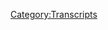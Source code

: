 {{DEFAULTSORT:
    #_TRANSCRIPT_0825:July 5, 2023
}}{{Transcript
    | title         = [[825: July 5, 2023]]
    | caption       = [https://knowledgefight.libsyn.com/825-july-5-2023 Listen to this episode on Libsyn]
    | episodeNumber = [[825: July 5, 2023|825]]
    | length        = 01:26:18
}}

{{MessageBox
    | header     = Warning: Bot Generated Content
    | text       = This transcript was automatically generated by transcription software and likely contains many mistakes and misattributions. Please check the audio for definitive quotes, attribution, and context.
    | image      = N3yvass4myg91.webp
    | imagewidth = 50px
    | id         = warning
}}

{{TranscriptBlock
    | name      = Theme Song
    | timestamp = 00:00:04.000
    | text      = Red Alert. Red Alert running red alert. Knowledge five days. Damn, Jordan, I'm sweating. Knowledge party.com It's time to pray. I have great respect for knowledge, knowledge. I'm sick of them posing as if they're the good guys. Xiang V or the bad guy knowledge. Dan and Jordan knowledge fight need money Andy and Sandy are stopping Andy and Cam handy in Kansas. Bray Andy in Kansas, you're on the airplane for a huge fan. I love your word, knowledge by now, knowledge fight.com.
}}

{{TranscriptBlock
    | name      = Dan
    | timestamp = 00:00:59.000
    | text      = Hey, everybody, welcome back. I'm Dan. I'm Jordan Gribble dudes, like sit around worship at the altar of saline and talk a little bit about Alex Jones. Oh,
}}

{{TranscriptBlock
    | name      = Jordan
    | timestamp = 00:01:07.000
    | text      = indeed. We are Dan Jordan. Quick question for ya. It's up. You brightspot. Today, buddy?
}}

{{TranscriptBlock
    | name      = Dan
    | timestamp = 00:01:13.000
    | text      = Well, my brain spa Jordan is we have announced and discuss that we're going to be over in the UK indeed going to be at the QED conference, given a talk. And I've seen a little bit of shit talk online. She talks Well, I mean, some of it has been shit talk and some of it has been, you know, hey, maybe this would be a good idea. Some people wanting us to do live shows. Oh, well, I have good news. Well, I wanted to put this out there to the universe. And I imagine that your good news is that you know, we're open to the idea. Sure. And I wanted to put feelers out. See if anybody see see how the UK walks feel about this? Get a little bit of a sense of like, would you actually come if we did a live show? Yeah. And so I my bright spot is seeing where the chips fall on that I like it and I want to say this was that the ship talk is almost exclusively from Scotland. So I'm gonna say this if we do end up going to Scotland not only are we going to do live show we will I'm also calling out Drew McIntyre. The stronger psychopath tire. Get out of here. Yes. I'm gonna give him a Glasgow kiss. Okay, and the claim Okay, all right. Okay, cage match me vs. Drew McIntyre. No swords. He can't bring out his sword. He has a big sword that he brings out to the ring.
}}

{{TranscriptBlock
    | name      = Jordan
    | timestamp = 00:02:36.000
    | text      = I think you should have to bring out the sword.
}}

{{TranscriptBlock
    | name      = Dan
    | timestamp = 00:02:37.000
    | text      = No. He can wear a kilt. Okay. All right. Deal. Okay. We've reached that negotiation. Yes. Yeah, let us know. Also other brightspot were on blue sky. Maybe I'll use it. It's knowledge right? No underscore, knowledge fight.
}}

{{TranscriptBlock
    | name      = Jordan
    | timestamp = 00:02:56.000
    | text      = I couldn't be happier. Like I realized today like they dropped the threads and they've got the blue skies and they got the whole thing because Twitter's an absolute disaster. And I'm just like, I have always idolized the people. Like, you know, like the Salinger's who are like, You know what, fuck this. I'm out. I'm out. I'm just done with it. And I feel that way about social media. You know? I thought I was gonna be in there. I thought it was gonna be a comedian. It's how I was gonna have to vote I thought it was gonna have to do all
}}

{{TranscriptBlock
    | name      = Dan
    | timestamp = 00:03:24.000
    | text      = manner. Yeah, after Dane Cook changed the game and made social media so important. Stand up. This
}}

{{TranscriptBlock
    | name      = Jordan
    | timestamp = 00:03:30.000
    | text      = is what and you're told that you're like, build a brand. You gotta have those 32nd Fuck clips, you know, right stuff, right? Nope, not on any of them. I'm free. Whoa, free, buddy.
}}

{{TranscriptBlock
    | name      = Dan
    | timestamp = 00:03:42.000
    | text      = No, because you're technically on blue sky now. Fair. I have roped in when I saw that the other day on. On Twitter. I was scrolling around and I saw something about threads. Like, don't care to know what this is. So people people had a lot of feelings about it. And I was like, I'm gonna skip this one. Oh, I don't know what it is.
}}

{{TranscriptBlock
    | name      = Jordan
    | timestamp = 00:04:02.000
    | text      = I love being old. No. Yeah, amazing. You're grumpy. Oh, my God. It's justifiable before it was weird. What do you do a 19 year old kid you sound like a weird grumpy 40 Niner
}}

{{TranscriptBlock
    | name      = Dan
    | timestamp = 00:04:14.000
    | text      = right now that you're 30 something it's fine for you to be 70 Totally fine. Yeah,
}}

{{TranscriptBlock
    | name      = Jordan
    | timestamp = 00:04:20.000
    | text      = I worked it out.
}}

{{TranscriptBlock
    | name      = Dan
    | timestamp = 00:04:20.000
    | text      = So what's your bread spot?
}}

{{TranscriptBlock
    | name      = Jordan
    | timestamp = 00:04:22.000
    | text      = By brightspot D is two already it's Wimbledon. Okay, yeah. So sprint open and then only by any event French Open and then only a month later is Wimbledon. And then the US Open isn't until August.
}}

{{TranscriptBlock
    | name      = Dan
    | timestamp = 00:04:38.000
    | text      = so hear me out on this. Yeah, I know that they play on clay trip and then they play on like hard floor, whatever. Sure. What's it called? Hardcore, hardcore. Ice
}}

{{TranscriptBlock
    | name      = Jordan
    | timestamp = 00:04:49.000
    | text      = grass. Wimbledon's on grass ice. I appreciate ice. The only problem not a consistent bounce on the ball.
}}

{{TranscriptBlock
    | name      = Dan
    | timestamp = 00:04:57.000
    | text      = But that's what makes it fun.
}}

{{TranscriptBlock
    | name      = Jordan
    | timestamp = 00:04:58.000
    | text      = I understand but you You think, honestly, you think it would be chaos? Clay is not that far off.
}}

{{TranscriptBlock
    | name      = Dan
    | timestamp = 00:05:05.000
    | text      = I'm thinking of it like, you know in Mario I you slide a little bit. Absolutely. I'm picturing it like that. And I think it's a lot of fun. I
}}

{{TranscriptBlock
    | name      = Jordan
    | timestamp = 00:05:14.000
    | text      = think I think it would be pretty interesting. Yeah. Ice tennis. I would be. I'll refer
}}

{{TranscriptBlock
    | name      = Jordan
    | timestamp = 00:05:19.000
    | text      = I think we would all be surprised at how well some people did high status. Yeah, I think it would make us all feel kind of weird
}}

{{TranscriptBlock
    | name      = Dan
    | timestamp = 00:05:26.000
    | text      = because if you wore those like cleats that stick you probably break your ankle. Sure.
}}

{{TranscriptBlock
    | name      = Jordan
    | timestamp = 00:05:30.000
    | text      = Oh, yeah. You'd lose. Well, the groin gone. Oh, sure.
}}

{{TranscriptBlock
    | name      = Dan
    | timestamp = 00:05:34.000
    | text      = Yeah, it's no good. Anyway, I'm sorry. I interrupted you. Well, you
}}

{{TranscriptBlock
    | name      = Jordan
    | timestamp = 00:05:37.000
    | text      = didn't. Wimbledon? Yeah, that's my brace. But what's underneath to go in? And he did. Okay. Well, Carlos Alvarez. He's coming back for he lost in the last at the French Open to Djokovic, because because he cramped up. He was winning and then cramped up so we lost right cramps. Now Joe KOVITCH is going for the calendar Grand Slam which has not been completed since Rod Laver did it in the 70s. Wow. But if arc Alvarez Alvarez is a better player, now I'm rooting for Andy Murray. I'm rooting for old man Andy Murray. Oh, wow. Because old man Andy Berry is just too old to win this tournament. And I can't wait to see him dry. I mean, look, mechanical, hip
}}

{{TranscriptBlock
    | name      = Dan
    | timestamp = 00:06:21.000
    | text      = time is such a fascinating thing because I think of him as a young man. No, of course because this is the last time I thought about my age. Wow, Andy Murray is Oh yeah,
}}

{{TranscriptBlock
    | name      = Jordan
    | timestamp = 00:06:32.000
    | text      = I'm also rooting for state I'm rooting for all the old people because the Empress Sampras is dead I think what No, I'm just Agassi. Agassi is still alive. I think Agassi plays pickleball now, that's his profession. Great. Yeah. Something like that. No, it's gonna be fun.
}}

{{TranscriptBlock
    | name      = Dan
    | timestamp = 00:06:48.000
    | text      = When is this?
}}

{{TranscriptBlock
    | name      = Jordan
    | timestamp = 00:06:49.000
    | text      = Now it's it's already happening. Oh, yeah. It's in the middle of happening. It is currently in the process of happening like as we speak, right bounces are happening. Now. Not right now. Right now. Marie and CTP has just had their match suspended and Marie went up two sets to one ship seats. The POS is ranked number four He's seated for in the tournament could get a little Cinderella story and Andy Murray, not seated, because he's exactly right. Yes.
}}

{{TranscriptBlock
    | name      = Dan
    | timestamp = 00:07:17.000
    | text      = We got to do this. We got to let him win. And then we got to make a movie about it. Absolutely. That's the thing. Yeah. The old tennis player come back.
}}

{{TranscriptBlock
    | name      = Jordan
    | timestamp = 00:07:26.000
    | text      = And he's a Brit. He's a Scot. He's the first Brit to win Wimbledon in 50 years or whatever he wants twice. Now going for the third try.
}}

{{TranscriptBlock
    | name      = Dan
    | timestamp = 00:07:35.000
    | text      = He comes back. Cinderella story, toes up winning it and then late career invents ice tennis. That's
}}

{{TranscriptBlock
    | name      = Jordan
    | timestamp = 00:07:41.000
    | text      = what you got to do. Legacy is
}}

{{TranscriptBlock
    | name      = Dan
    | timestamp = 00:07:44.000
    | text      = one of the most innovative players of all time.
}}

{{TranscriptBlock
    | name      = Jordan
    | timestamp = 00:07:46.000
    | text      = Greatness compounded with greatness. Yeah,
}}

{{TranscriptBlock
    | name      = Dan
    | timestamp = 00:07:49.000
    | text      = I'd love to see it. I be too. So something I don't love to see is Alex is back in studio. No. And he's bald, but shaved his head. Oh, wasn't he bald before he grew it out a little bit again. And then now he's shaved his head again. Because he's in war mode. He
}}

{{TranscriptBlock
    | name      = Jordan
    | timestamp = 00:08:04.000
    | text      = shaved his beard.
}}

{{TranscriptBlock
    | name      = Dan
    | timestamp = 00:08:05.000
    | text      = No beard still there.
}}

{{TranscriptBlock
    | name      = Jordan
    | timestamp = 00:08:06.000
    | text      = I want to I want to see him look like a smooth egg on top of a larger smoother egg.
}}

{{TranscriptBlock
    | name      = Dan
    | timestamp = 00:08:11.000
    | text      = I think for now it's a big egg on a hairy, hairy egg. So yeah, he's back in studio. We got back on the third and then Fourth of July. You know everyone's gonna have a little bit of fun. So we're going to be talking about the fifth. Okay. Wednesday's show. The Fifth of July. The day after fireworks Jeff nice Fourth of July.
}}

{{TranscriptBlock
    | name      = Jordan
    | timestamp = 00:08:35.000
    | text      = No, we hate Fourth of July. We have we have two small dogs. Or Falcon nine.
}}

{{TranscriptBlock
    | name      = Dan
    | timestamp = 00:08:39.000
    | text      = One of them is particularly weird. What do your dogs I imagine with the fireworks.
}}

{{TranscriptBlock
    | name      = Jordan
    | timestamp = 00:08:44.000
    | text      = Well see, that's the thing. He's too weird. He has no idea what's going on Fanny. She's the one who's like, yeah, terrible. Terrible.
}}

{{TranscriptBlock
    | name      = Dan
    | timestamp = 00:08:52.000
    | text      = I'm lucky Celine does not give a shit at all. Yeah, so just not moved at all by any of the noises. She's great. But I did see that a lot of posts on social media about animals, like people given their dogs Trazodone. And I just kept scrolling through that like that. That hashtag because it was your dog pictures of drunk?
}}

{{TranscriptBlock
    | name      = Jordan
    | timestamp = 00:09:18.000
    | text      = No, it's like what do you look at when people have the lever gets out of the deadness or you show those videos and you're like, Ah, you're not like that in real life. Yeah, there's
}}

{{TranscriptBlock
    | name      = Dan
    | timestamp = 00:09:25.000
    | text      = a bunch of drowsy. is great.
}}

{{TranscriptBlock
    | name      = Jordan
    | timestamp = 00:09:28.000
    | text      = Just falling over. Yeah. Oh, God stuff.
}}

{{TranscriptBlock
    | name      = Dan
    | timestamp = 00:09:31.000
    | text      = I had a nice time listening to booms.
}}

{{TranscriptBlock
    | name      = Jordan
    | timestamp = 00:09:32.000
    | text      = Yeah. Yep. Didn't go outside though. Right.
}}

{{TranscriptBlock
    | name      = Dan
    | timestamp = 00:09:35.000
    | text      = I poked my head out the window. Man. Not out the window. There
}}

{{TranscriptBlock
    | name      = Jordan
    | timestamp = 00:09:38.000
    | text      = any good fireworks around here? Um,
}}

{{TranscriptBlock
    | name      = Dan
    | timestamp = 00:09:40.000
    | text      = there were a couple that were menacingly close sounding. Yeah, there were a couple that I feel like we're I could feel echoing off building. Yeah. Which leads me to believe that maybe some people in the alley behind my house were shooting. But yeah, other than that, it was it was pretty distant.
}}

{{TranscriptBlock
    | name      = Jordan
    | timestamp = 00:09:58.000
    | text      = Most of them are good. The only ones Is it are terrible really are the artillery shell ones where it's just like, oh, you know, and you're like fuck fuck fuck you, I'd like to fine. That's fine disagree
}}

{{TranscriptBlock
    | name      = Dan
    | timestamp = 00:10:10.000
    | text      = with you kind of how I kind of like it when you can feel it in your chest. Okay, and
}}

{{TranscriptBlock
    | name      = Jordan
    | timestamp = 00:10:16.000
    | text      = I can recognize why some people might like it's the point
}}

{{TranscriptBlock
    | name      = Dan
    | timestamp = 00:10:19.000
    | text      = of the holiday, the closure
}}

{{TranscriptBlock
    | name      = Jordan
    | timestamp = 00:10:24.000
    | text      = It's the reason for the season indeed. Yeah.
}}

{{TranscriptBlock
    | name      = Dan
    | timestamp = 00:10:27.000
    | text      = So today we're going to be talking about this July 5 Alex returning to studio episode, and it's full of dumb bullshit. What a shock. Yeah. But before we do that, Jordan, let's say hello to some new walks. That's a great idea. So first, Dr. Gregory House phone. Thank you so much. You are now a policy wonk.
}}

{{TranscriptBlock
    | name      = Alex Jones
    | timestamp = 00:10:44.000
    | text      = I'm a policy wonk.
}}

{{TranscriptBlock
    | name      = Dan
    | timestamp = 00:10:45.000
    | text      = Thank you very much fun, and I didn't know that he's
}}

{{TranscriptBlock
    | name      = Jordan
    | timestamp = 00:10:49.000
    | text      = here lock Holmes. Yes, we got it.
}}

{{TranscriptBlock
    | name      = Dan
    | timestamp = 00:10:52.000
    | text      = Fixed. Jordan should play fel seal and or triangle strategy to scratch that Final Fantasy Tactics. Ah, thank you so much. You are now a policy wonk.
}}

{{TranscriptBlock
    | name      = Alex Jones
    | timestamp = 00:11:00.000
    | text      = I'm a policy wonk. Thank
}}

{{TranscriptBlock
    | name      = Jordan
    | timestamp = 00:11:01.000
    | text      = you very much.
}}

{{TranscriptBlock
    | name      = Dan
    | timestamp = 00:11:01.000
    | text      = I did try the triangle strategy. And you Yeah, good. I don't know. I think I made it a little bit into it and lost interest. But I think everyone likes it. I think it's a really well respected game. Okay, but it just didn't do it for me. All right. Maybe you'd love it. I think I might get into it. Next. Fourth gamer of the goon platoon, thank you so much. You are now ballsy won't?
}}

{{TranscriptBlock
    | name      = Alex Jones
    | timestamp = 00:11:21.000
    | text      = I'm a policy wonk, thank you very much.
}}

{{TranscriptBlock
    | name      = Dan
    | timestamp = 00:11:23.000
    | text      = Next, the Welsh areas of England. Thank you so much. You are now a policy wonk. I'm a policy. Thank you very much. Thank you. And Brian, just Brian, man, these policy wonky names have gotten weird over the years. Thank you so much. You are now a policy wonk.
}}

{{TranscriptBlock
    | name      = Alex Jones
    | timestamp = 00:11:36.000
    | text      = I'm a policy wonk.
}}

{{TranscriptBlock
    | name      = Dan
    | timestamp = 00:11:37.000
    | text      = Thank you very much. I was about to say I am not going to read this because this next name is a phone number. But then I realized, yeah, so we had a technocrat in the mix. Thank you so much. 28675309. You are now a technocrat.
}}

{{TranscriptBlock
    | name      = Alex Jones
    | timestamp = 00:11:53.000
    | text      = I'm a policy wonk donkey man, I'm telling you brilliant someone Someone saw tonight sent me a bucket of poop daddy sharp. Jar Jar Binks has a Caribbean black action. He's a loser. Little little Katy, baby. I don't want to hate black people. I renounce Jesus Christ. Thank you so much.
}}

{{TranscriptBlock
    | name      = Jordan
    | timestamp = 00:12:13.000
    | text      = Thank you very much.
}}

{{TranscriptBlock
    | name      = Dan
    | timestamp = 00:12:15.000
    | text      = Not the best phone number related song title. Sure, DeAndre. What do you think beats it?
}}

{{TranscriptBlock
    | name      = Jordan
    | timestamp = 00:12:23.000
    | text      = One 800 Love buts
}}

{{TranscriptBlock
    | name      = Dan
    | timestamp = 00:12:26.000
    | text      = no one 800 Collect gol ldct. No, that's Rick and don't lose that.
}}

{{TranscriptBlock
    | name      = Alex Jones
    | timestamp = 00:12:34.000
    | text      = Steely Dan.
}}

{{TranscriptBlock
    | name      = Jordan
    | timestamp = 00:12:35.000
    | text      = You know, I think I here's what I'm gonna throw out at you. I think calling 8675309 was one of the first analog memes
}}

{{TranscriptBlock
    | name      = Dan
    | timestamp = 00:12:44.000
    | text      = hmm. Yeah, cuz it was a number that somebody had
}}

{{TranscriptBlock
    | name      = Jordan
    | timestamp = 00:12:48.000
    | text      = right? Yeah, yeah. It's uh, you know, like Rick rolling was online, right? Oh, but this was off. This was analog This is phone calls. Man.
}}

{{TranscriptBlock
    | name      = Dan
    | timestamp = 00:12:57.000
    | text      = What about one 900 Mix lot. You can kick those nasty thoughts
}}

{{TranscriptBlock
    | name      = Jordan
    | timestamp = 00:13:01.000
    | text      = on I don't think anybody ever called that they that was one and a half dollars per minute. I don't know 900 number
}}

{{TranscriptBlock
    | name      = Dan
    | timestamp = 00:13:07.000
    | text      = I don't know if that was a real number. But I did get made fun of in school for saying I was going to call it because I didn't realize what phone sex. At that age. I had no idea that it would have been Sir Mix A Lot on the other end of theory, right. My friends made fun of me. It was brutal. That would be second only to the time that I got made fun of for a long time because I rode bus 69 Yeah, and I didn't know what the joke was. Sean's laughing about the bus number right. And I didn't get it. Yeah,
}}

{{TranscriptBlock
    | name      = Jordan
    | timestamp = 00:13:40.000
    | text      = I think that's fine. Yeah,
}}

{{TranscriptBlock
    | name      = Dan
    | timestamp = 00:13:42.000
    | text      = I was a sheltered kid.
}}

{{TranscriptBlock
    | name      = Jordan
    | timestamp = 00:13:43.000
    | text      = It's fine. Yeah,
}}

{{TranscriptBlock
    | name      = Dan
    | timestamp = 00:13:44.000
    | text      = I didn't know about 69 It's
}}

{{TranscriptBlock
    | name      = Jordan
    | timestamp = 00:13:46.000
    | text      = it's you know, I mean, it's that there is a good year to know about 69 but it's it's fine if you don't
}}

{{TranscriptBlock
    | name      = Dan
    | timestamp = 00:13:52.000
    | text      = I should have known better with Sir Mix A Lot though. Because that song was about bots. And he does say call one 900 Mix A Lot it kick those nasty thoughts. So maybe I should have taken a hint I would
}}

{{TranscriptBlock
    | name      = Jordan
    | timestamp = 00:14:03.000
    | text      = I would like that you know how some of that stuff from your childhood then this strategy becomes real you know, then that kind of phenomena I would like it if Sir Mix A Lot had gotten to a place where he's like, fuck it. I'll do it.
}}

{{TranscriptBlock
    | name      = Dan
    | timestamp = 00:14:15.000
    | text      = Just he has his own way. He's
}}

{{TranscriptBlock
    | name      = Jordan
    | timestamp = 00:14:16.000
    | text      = got his own phone sex one. $20 a minute you turn mixer will tell you you got a nice as
}}

{{TranscriptBlock
    | name      = Dan
    | timestamp = 00:14:22.000
    | text      = a one man operation. Yep. So he answers the call. Small Business I mean,
}}

{{TranscriptBlock
    | name      = Jordan
    | timestamp = 00:14:28.000
    | text      = but you keep the low overhead you streamline you don't worry about too much of a base. You pass
}}

{{TranscriptBlock
    | name      = Dan
    | timestamp = 00:14:34.000
    | text      = on the savings. Exactly. The people are trying to kick those nasty thoughts. Exactly. Anyway, okay, Jordan, today we have to talk about how there was cocaine found at the White House. Okay, that's where we're going to begin right.
}}

{{TranscriptBlock
    | name      = Alex Jones
    | timestamp = 00:14:47.000
    | text      = And there's a lot of other big red meat topics that are really interesting. We could talk about for hours that I'm not gonna spend much time on because they're really diversions. Like a big bag of cocaine found that the White House over the weekend has scanners picked up that they found a possible hazardous material.
}}

{{TranscriptBlock
    | name      = Alex Jones
    | timestamp = 00:15:06.000
    | text      = And the story itself that Hunter Biden was there and it's probably his cocaine that he's above the law isn't historic. But he just got one dimensionally. It's not that important. It's all part of the humiliation of America with pedo Joe and his crackhead Chinese communist agent son. But the fact that the secret service called a hazmat crew when they got their own hazmat team, and let it go out over the scanners was really a call for help. And we've seen a lot of leaks out a secret service on Biden because they think they're right. He's extremely dangerous. And the people controlling him are extremely dangerous with the fact that they called in the local hazmat team saying oh gee, we don't know what this bag of drugs is. Undoubtedly with hunters crack pipes and the rest of it. He's been staying at the White House as of late. The company has father almost every weekend at Camp David. You see him shuffling obviously drugged out of his mind with a red backpack on what do you think since that?
}}

{{TranscriptBlock
    | name      = Alex Jones
    | timestamp = 00:16:20.000
    | text      = Borders completely collapsed giant human trafficking? What what Russia? We have psychotic inbred pedophile lunatics running the country? Sure.
}}

{{TranscriptBlock
    | name      = Dan
    | timestamp = 00:16:30.000
    | text      = It's quite a list of grievances. Yeah, but mainly the cocaine that there was it wasn't a big bag of cocaine.
}}

{{TranscriptBlock
    | name      = Jordan
    | timestamp = 00:16:37.000
    | text      = I mean, what's what is a big bag of cocaine to be found at the White House? That's the content. I
}}

{{TranscriptBlock
    | name      = Dan
    | timestamp = 00:16:43.000
    | text      = think any size would be big for the White House. It does see below it is the white high bead.
}}

{{TranscriptBlock
    | name      = Jordan
    | timestamp = 00:16:49.000
    | text      = What do you think those walls are made on? And
}}

{{TranscriptBlock
    | name      = Dan
    | timestamp = 00:16:50.000
    | text      = okay. I mean, like, okay, it's obviously you think it's maybe like anthrax or something like that, right? I mean, like, obviously, there's some kind of a hazardous substance. Worry right now, if it's a big bang, right? You're not worried that that's a threat? No,
}}

{{TranscriptBlock
    | name      = Jordan
    | timestamp = 00:17:04.000
    | text      = you're like, somebody's brought a lot of cocaine. We're gonna have a good night, and it's a
}}

{{TranscriptBlock
    | name      = Dan
    | timestamp = 00:17:09.000
    | text      = giant bag. That's ridiculous. And it wasn't honors either, though. People have said that. There's probably very little chance that it was could have been hands. Hey, he wasn't there. I don't care whose it is. Fine. Well, it was also Yeah, well, it's fine. Yeah, fuck it.
}}

{{TranscriptBlock
    | name      = Jordan
    | timestamp = 00:17:27.000
    | text      = I mean, it's fine. I mean, yes, it's against the law, but it's against the law because those people living there suck. You know, it wasn't always against the law. People in World War One injected it between their toes to get through the fucking day, man.
}}

{{TranscriptBlock
    | name      = Dan
    | timestamp = 00:17:40.000
    | text      = How many people who work in politics probably do coke? You got to assume 85% Yeah. And we got a thing. I mean, it's a high, high paced, stressful type of lifestyle. Totally, someone calls you in the middle of the night. You got to be be pepped up and ready to take care of
}}

{{TranscriptBlock
    | name      = Jordan
    | timestamp = 00:17:58.000
    | text      = X, Y, or Z, and you're too rich to do meth.
}}

{{TranscriptBlock
    | name      = Dan
    | timestamp = 00:18:01.000
    | text      = So there's, you know, I think the list of potential suspects could be high. Just got sloppy,
}}

{{TranscriptBlock
    | name      = Jordan
    | timestamp = 00:18:09.000
    | text      = you know, it's me, reminds me of one of my shins old jokes, where he's, he's, he's like, you know, in movies, the cop always gets the bag of cocaine and ticks his hand and licks it, and he's like, Yeah, we got him. That's cocaine. But like, I'm always thinking of it like in, in real life. Wouldn't a cop be like, I don't know what this is. I've never done cocaine before. I'm a police officer.
}}

{{TranscriptBlock
    | name      = Dan
    | timestamp = 00:18:34.000
    | text      = Yeah, also, what if you do that? And it's and
}}

{{TranscriptBlock
    | name      = Jordan
    | timestamp = 00:18:38.000
    | text      = that's why you didn't do that in the White House.
}}

{{TranscriptBlock
    | name      = Dan
    | timestamp = 00:18:41.000
    | text      = Yeah, you dip your finger in like it's Fun Dip and it's arsenic
}}

{{TranscriptBlock
    | name      = Jordan
    | timestamp = 00:18:45.000
    | text      = in oops, in a cocaine selling environment. You dip your finger in? No worries.
}}

{{TranscriptBlock
    | name      = Dan
    | timestamp = 00:18:50.000
    | text      = I don't know. I don't know if I feel the same as you about like, who cares? I mean, just because it's like, come on someone. Really? Someone really fucked up?
}}

{{TranscriptBlock
    | name      = Jordan
    | timestamp = 00:18:59.000
    | text      = Totally. And let me put it this way. Who cares for it being cocaine? What I care about is what kind of fool leaves a bag of cocaine in the White House. That's the absolute Well, I mean, any number of people why wouldn't you want to do? I don't know.
}}

{{TranscriptBlock
    | name      = Dan
    | timestamp = 00:19:17.000
    | text      = I don't want to do not coke in the White House. I don't want to be at the White House. That's why
}}

{{TranscriptBlock
    | name      = Jordan
    | timestamp = 00:19:21.000
    | text      = you're doing coke there. Get through it.
}}

{{TranscriptBlock
    | name      = Dan
    | timestamp = 00:19:23.000
    | text      = Anyway, the Secret Service. Yeah. So they called this hazmat group. Sure. Because they wanted they were looking for help. Yeah, they were gonna they were gonna be fucking killed if they didn't.
}}

{{TranscriptBlock
    | name      = Alex Jones
    | timestamp = 00:19:35.000
    | text      = Incredible, shall I say? I'm not gonna spend much time on that red meat story. Now that's a huge story by what it tells you that the Secret Service put out on the radio hazardous material found and then call the local hazmat team to come deal with it and say, Gee, watch this. Hey guys, because they're fed up They're not we're not going to cover up a big bag of cocaine and crack pipes that are honors. Of course, they're doing a sweep and they find it oh gee, watch this is the anthrax, we better look. We better call it another agency doesn't even know what's going on. Because I guarantee you the secret service call that in themselves, I made a federal issue. Those agents will be found dead in car fracture, murder, suicides their families within a day.
}}

{{TranscriptBlock
    | name      = Dan
    | timestamp = 00:20:30.000
    | text      = Yep, yep. Within days, they would be murdered for calling that in.
}}

{{TranscriptBlock
    | name      = Jordan
    | timestamp = 00:20:36.000
    | text      = Let me ask you a question. Because I've never smoked crack. Is there an oat you know, like, like, obviously, weed has a has a significant and pungent odor. Right. Is there a crack odor?
}}

{{TranscriptBlock
    | name      = Dan
    | timestamp = 00:20:47.000
    | text      = Let me be clear about this. Yeah, I have also never I have known some people who have though, and I think that there is but it's sometimes pronounced.
}}

{{TranscriptBlock
    | name      = Jordan
    | timestamp = 00:20:59.000
    | text      = Yeah. But I mean, I feel like if you're smoking crack in the White House period, someone's gonna know, you know, but cocaine you snore, you go to the bathroom, you put it a little bit and the fingering in the studio studio. Yay, you go you go about it. That crack pipe doesn't make sense to me.
}}

{{TranscriptBlock
    | name      = Dan
    | timestamp = 00:21:17.000
    | text      = In a bit. That's the thing is like, you know, there's these pictures and videos of Hunter with his crack pipe and stuff. And so that, you know, it's just, it's become like a prop for him. You know, like, right, any fantasy that Alex has a crack pipe is now involved. It makes sense. Yeah. To the byproduct of the situation that we're in sure
}}

{{TranscriptBlock
    | name      = Jordan
    | timestamp = 00:21:41.000
    | text      = you expect to see Captain to have a corncob pipe you touch your bike.
}}

{{TranscriptBlock
    | name      = Dan
    | timestamp = 00:21:47.000
    | text      = Sherlock house has his
}}

{{TranscriptBlock
    | name      = Jordan
    | timestamp = 00:21:50.000
    | text      = pipe. Yep, yep.
}}

{{TranscriptBlock
    | name      = Dan
    | timestamp = 00:21:53.000
    | text      = Gee, I don't I don't know. I think Alex is making up this fun fantasy about the Secret Service agents all being killed. If they were had reported this, they covered their ass by getting a hazmat team in there. kind of silly. Yeah, a little bit. So Alex talks a little bit more about Biden, Father Biden, who apparently also smokes crack.
}}

{{TranscriptBlock
    | name      = Alex Jones
    | timestamp = 00:22:13.000
    | text      = You know, we were told by the Secret Service, because they're so worried about it. Two years ago that would Biden gets mad, like many dementia people, and he also was on cocaine, and injectable methamphetamine. Biden as the Son, what do you think? What do you think Hunter learned from daddy? We think he learned all the pedo stuff. These are maniacs, literal drug addict, pedophile maniacs with a nuclear launch codes,
}}

{{TranscriptBlock
    | name      = Jordan
    | timestamp = 00:22:41.000
    | text      = way different from Nixon. And I
}}

{{TranscriptBlock
    | name      = Alex Jones
    | timestamp = 00:22:43.000
    | text      = was told that he pushed his pants and then talking to some senior YPD people, obviously with that. And I asked him if they'd heard this. And they said, Yeah, you know, he was just in the last year. He was just in New York for 911, you know, as he changed clothes twice. And that changed his schedule repeatedly. And because he would get mad. And when he gets mad, he pooped his pants.
}}

{{TranscriptBlock
    | name      = Dan
    | timestamp = 00:23:11.000
    | text      = So apparently, the President when he gets mad, he pooped his pants. I don't know what we're doing.
}}

{{TranscriptBlock
    | name      = Unknown Speaker
    | timestamp = 00:23:20.000
    | text      = Even if true.
}}

{{TranscriptBlock
    | name      = Dan
    | timestamp = 00:23:23.000
    | text      = I don't know what it has to do. Like if someone is incontinent. I don't know what that has to do with them. They just
}}

{{TranscriptBlock
    | name      = Jordan
    | timestamp = 00:23:29.000
    | text      = wear adult diapers and right on with their lives. It happens. Yeah, it's a body thing. Somebody has gout. You're not like, okay, every time he Italy, you know, like, it's fine.
}}

{{TranscriptBlock
    | name      = Dan
    | timestamp = 00:23:39.000
    | text      = I do like the idea that it isn't like some, you know, kind of, you know, any kind of condition. It's just like, incredible hulk.
}}

{{TranscriptBlock
    | name      = Jordan
    | timestamp = 00:23:45.000
    | text      = Yeah, like, sticks
}}

{{TranscriptBlock
    | name      = Jordan
    | timestamp = 00:23:54.000
    | text      = of like, remember when it was big news that Obama still smoked, you know, like it would be but we don't photograph Obama going around the corner and smoking a cigarette like the idea of Biden being just like, hey, guys, I'm gonna take a quick crack by pipe. I'm gonna go around the corner. I'm just gonna hit it and then we're gonna go right back to work. Okay, so that
}}

{{TranscriptBlock
    | name      = Dan
    | timestamp = 00:24:15.000
    | text      = we got the like injectable methamphetamines. That Biden's doing along with being plumped up on blood sugar and bags of blood.
}}

{{TranscriptBlock
    | name      = Jordan
    | timestamp = 00:24:23.000
    | text      = Based on the number of things he's doing to his body. I'm shocked. He's not more incontinent.
}}

{{TranscriptBlock
    | name      = Dan
    | timestamp = 00:24:28.000
    | text      = I'm talking. He's more not more dead. Yeah, yeah, honestly, according to the lore of Alex's version of him, yeah, that's wild.
}}

{{TranscriptBlock
    | name      = Jordan
    | timestamp = 00:24:38.000
    | text      = That's the fun that he doesn't have to list like his prescription intake based on his entire claims, you know, because the list would be long enough to where a reasonable person would be like, Oh, that man is dead.
}}

{{TranscriptBlock
    | name      = Dan
    | timestamp = 00:24:51.000
    | text      = Yeah. Oh, they only found coke cell Thank god. Yeah. So Elon Musk, as we know Joe is doing his best to keep Twitter running under very harsh circumstances the attacks are coming from. The big news, of course earlier was that Twitter had to limit the amount of tweets you could see or something. I don't know, a lot of people were complaining about this, it didn't really affect me because I don't really use Twitter that much. So like, even if there were a 600 tweet limit, I don't know if I would ever get I don't know if you could get set for the day, I was looking at dogs on Trazodone. That's that I might have passed, you might have reached 600. But Alex has a fun way of trying to spin this as like a real big positive, that that Musk is, is winning.
}}

{{TranscriptBlock
    | name      = Alex Jones
    | timestamp = 00:25:43.000
    | text      = And I know it's Elon Musk. Elon Musk says perfect. But I'll defend you when in reality. There's all these headlines. Elon Musk explains bizarre Twitter view cap rule, and then tells viewers and users to go outside and be on your computer last, well, another good thing he says. And, well, you need to have users that are committing suicide. I mean, you need to be outside. It's a proven fact that you were watching censoring? No, he's not. Almost no one knew 600 tweets a day. Like less than 1%. Most of it is bots. And they're using those bots over at the NSA was CIA and these private think tanks to correlate and track and then direct sensors, still inside Twitter that Elon has not been able to get rid of. Because there's so many other operatives inside, including CIA and other individuals. Show that's what's going on there.
}}

{{TranscriptBlock
    | name      = Dan
    | timestamp = 00:26:37.000
    | text      = See, that's what's going on there. Yeah, that makes you put that view cap on there because it's really only bots that are doing all the activity overseeing 600 tweets a day, right. And so yeah, he's really just trying to lash out at the NSA and CIA stay behind networks that were inside of Twitter after he bought it. Yeah. Makes sense. I
}}

{{TranscriptBlock
    | name      = Jordan
    | timestamp = 00:26:57.000
    | text      = you know, I've I've made my peace with it. I think I think genuinely that social networks are probably bad for the survival of humanity.
}}

{{TranscriptBlock
    | name      = Dan
    | timestamp = 00:27:07.000
    | text      = I don't disagree at this point. I think it's the experiments been a failure. Yeah.
}}

{{TranscriptBlock
    | name      = Jordan
    | timestamp = 00:27:11.000
    | text      = So I'm, I'm I'm almost I'm almost grateful to Elon for one thing only. And that is the, I guess accidental destruction of Twitter, sending all of those people into the scattering like, like Leto to the God Emperor of Dune creating a bottleneck of peaceful human being until his death upon which they explode across the universe never to be stuck in one place again, no chance of extinction for the human race. That is what destroying Twitter is.
}}

{{TranscriptBlock
    | name      = Dan
    | timestamp = 00:27:42.000
    | text      = So if that's who Elon Musk is, yeah, who's Paula tradies
}}

{{TranscriptBlock
    | name      = Jordan
    | timestamp = 00:27:46.000
    | text      = um I guess in this bet Wait,
}}

{{TranscriptBlock
    | name      = Dan
    | timestamp = 00:27:51.000
    | text      = if that's who's gonna be Grimes
}}

{{TranscriptBlock
    | name      = Jordan
    | timestamp = 00:27:53.000
    | text      = I think whose dad might pick in this case? He said apartheid supporting emerald minor. All right, that is that is paltry.
}}

{{TranscriptBlock
    | name      = Dan
    | timestamp = 00:28:05.000
    | text      = So I'm Alex has some thoughts about the situation between Russia and Ukraine. And there's
}}

{{TranscriptBlock
    | name      = Alex Jones
    | timestamp = 00:28:14.000
    | text      = this quote by Zelinsky over in the madhouse, that Ukraine, Ukraine preparing for nuclear explosion, as Russia reduces nuclear plant presence, with no proof they say Russia is about to launch a false flag, nuclear meltdown and calls for NATO to invade immediately, that white ones allegedly fired those missiles into Poland earlier this year, and said that the Russians did it. Of course, by the grace of God, the Poles were able to shoot down the missiles. So they didn't detonate, I don't and I got the tail numbers off that were Ukrainian in the telemetry show they were fired directly on the border of Ukraine on purpose. On purpose,
}}

{{TranscriptBlock
    | name      = Dan
    | timestamp = 00:28:59.000
    | text      = none of that's true. The general consensus is that the missile that ended up in Poland was a Ukrainian air defense missile that was meant to shoot down a Russian missile but had gone astray. Poland didn't shoot down that missile, it landed in a city whose name I'm not even gonna try to pronounce and it ended up killing two people. It's interesting to note, though, that Alex makes this big deal out of this. And you know, he lies about the details, but he doesn't seem to even know that debris from Russian missiles has been found in Moldova at least four times since the invasion began. Jesus. The details are fun there. And, you know, he has this idea that it's impossible that Russia would do anything to this power plant. Right, but that Ukraine would right, and I think that's silly. Yeah. I think that if you're somebody like Alex, who's this grand false flag expert, who thinks everything is some kind of a bizarre, semi bluff half false flag move Yeah, like you would understand what Putin would stand to gain from that. Yeah. Like false flag Giga plant. Yeah, the power plant. But, you know, so far as we sit here, nothing has happened. And that's good. And also NATO didn't invade after that Poland,
}}

{{TranscriptBlock
    | name      = Jordan
    | timestamp = 00:30:18.000
    | text      = which was nice of them. Yeah, yeah, that was
}}

{{TranscriptBlock
    | name      = Dan
    | timestamp = 00:30:20.000
    | text      = very helpful. And I don't think it was even close.
}}

{{TranscriptBlock
    | name      = Jordan
    | timestamp = 00:30:22.000
    | text      = No, I don't think anybody was like, Well, what are we gonna do? Maybe we invade and destabilize the entire world? Or maybe we just call this and hope that we contain the conflict? I don't know.
}}

{{TranscriptBlock
    | name      = Dan
    | timestamp = 00:30:33.000
    | text      = Yeah, Alex is thinking that Ukraine is going to blow up that power plant.
}}

{{TranscriptBlock
    | name      = Jordan
    | timestamp = 00:30:37.000
    | text      = I mean, I don't understand the idea of looking at a war and not thinking, Oh, well, both sides are gonna do anything possible to win a war, especially if it's for survival. True, you know, like Ukraine doesn't exist at the end of this war if they lose, right. So that's kind of a big deal.
}}

{{TranscriptBlock
    | name      = Dan
    | timestamp = 00:30:59.000
    | text      = Yeah. And maybe you're not going to do anything. Sure. But you're going to do things that are outside of like, normal, polite time, I
}}

{{TranscriptBlock
    | name      = Jordan
    | timestamp = 00:31:09.000
    | text      = wouldn't do this if we weren't fighting a war, right. Yeah.
}}

{{TranscriptBlock
    | name      = Dan
    | timestamp = 00:31:13.000
    | text      = Now, I would say that blowing up a nuclear power plant. Whether or not the reactors are on like, cold shut down. Yeah. That might be past the point of
}}

{{TranscriptBlock
    | name      = Jordan
    | timestamp = 00:31:26.000
    | text      = what what? Why are people still fucking with the word nuclear? We should all be like, hey, nuclear is great if we use it properly, but nobody can fuck with it. Because we'll all die. I feel like we'll all die is you'd be sufficient.
}}

{{TranscriptBlock
    | name      = Dan
    | timestamp = 00:31:39.000
    | text      = Yeah, yeah. It'd be nice. It'd be nice if there was if it did suffice. Yeah. And that rhymed. So now it's time for another clip, skip it.
}}

{{TranscriptBlock
    | name      = Alex Jones
    | timestamp = 00:31:55.000
    | text      = God, I didn't see that coming.
}}

{{TranscriptBlock
    | name      = Dan
    | timestamp = 00:32:00.000
    | text      = I didn't either until halfway through. Oh, boy. Alex has a great idea. Okay.
}}

{{TranscriptBlock
    | name      = Alex Jones
    | timestamp = 00:32:14.000
    | text      = I was thinking last night about launching a movement, that I wanted to search into that, because anything you could think of already been done, I never did it, calling it the July 5 movement. The day after you declare independence against tyranny? Because then that means the real fight has just begun. And how do we define that? How do we pledge to do that? That's what this whole broadcast is about, is about July 4, and 1776. Worldwide. But what do you do? When you go beyond the declaration and have to actually put your shoulder to the wheel?
}}

{{TranscriptBlock
    | name      = Dan
    | timestamp = 00:32:46.000
    | text      = That's not what this show is all about. So Alex's instincts are correct. And he should have followed through with googling this, you know, he said I was gonna look this up, but I didn't. Yeah, the there have already been July 5 movement. So the name is somewhat claimed. Yeah, at this point. One group that took that name was an anti government protest group in Mali, which led to a coup that saw the government overthrown in like 2020, the military took control of the country and then agreed to transition their plans, had to transition to a civilian government. But then they went back on that and did another coup and installed the military leader.
}}

{{TranscriptBlock
    | name      = Jordan
    | timestamp = 00:33:19.000
    | text      = So weird how militaries do that. Yeah, so
}}

{{TranscriptBlock
    | name      = Dan
    | timestamp = 00:33:21.000
    | text      = that was the January or July 5 movement there. That's not good. Oh, there was another group with that name in Honduras. But the larger point here is that Alex is basically ripping off Glenn Beck. I was gonna say, Yeah, well, yeah, the 912 movement, because you wanted to get that feeling of togetherness we all had on the day after 911. But the day after 911 Yeah. For someone like Alex, who claims that Glenn Beck is ripping him off. This is another incidence of him spiritually ripping off. Glenn Beck from
}}

{{TranscriptBlock
    | name      = Jordan
    | timestamp = 00:33:48.000
    | text      = a decade, shameless. Yeah,
}}

{{TranscriptBlock
    | name      = Dan
    | timestamp = 00:33:50.000
    | text      = no, there was even more there's like 15 years goes like 2009, I think. Yeah, it was a long time ago. Yep. Yep. Good times. Yeah. Well, so we know one thing about Alex and that is that he is a consummate researcher. He is a student of his field. No one can take that away from him.
}}

{{TranscriptBlock
    | name      = Jordan
    | timestamp = 00:34:08.000
    | text      = Totally. If you bring up World War Two, he will tell you how many books he has read. So from Americans, but most especially Germans who are mad,
}}

{{TranscriptBlock
    | name      = Dan
    | timestamp = 00:34:16.000
    | text      = read a number of German Nazi histories of World War Two that are very eye
}}

{{TranscriptBlock
    | name      = Jordan
    | timestamp = 00:34:22.000
    | text      = opening they are they'll change your mind.
}}

{{TranscriptBlock
    | name      = Dan
    | timestamp = 00:34:24.000
    | text      = He's the report on a ton of stuff that the mainstream seems to ignore. They won't tell you about it, right. It's dangerous information. Oh, it didn't happen. But one thing that he does a lot is he researches and he studies he reads the white papers. He keeps up with the World Economic Forum because he needs to know their plans, because then that allows him to know what they're gonna do right. Now granted, every time some meme pops up with a new document from the World Economic Forum or from one of these other think tanks, Alex is caught completely off guard by it, and he immediately becomes aware of it. as opposed to having already studied it, and that happens here on this episode, he's scandalized by a new document that is popular in dingdong communities, okay.
}}

{{TranscriptBlock
    | name      = Alex Jones
    | timestamp = 00:35:11.000
    | text      = Now, I became aware of this large pieces of this years ago, decades ago, but I had not read a whole bunch of different W E F, slash UN reports. One M just came out last month and others a couple years old. I stand over last night and this morning, six or seven of these reports. And I've got in my hands right here, they're about three and a half inches thick. To have the reports and news articles about the reports. And let me just tell you something. They send chills up my spine. Now, we're not always able to do this. But more and more. We are thanks to you, the activists, viewers and listeners that really spread the word. But whether it's as far as document, or event 21, or operation lockstep and so many others, we've really been able to get all the other researchers to look into it. And then once that happens, Robert F. Kennedy, Jr. covers it, Tucker Carlson covers it, Joe Rogan covers it. And then it becomes mainstream, and then we win
}}

{{TranscriptBlock
    | name      = Dan
    | timestamp = 00:36:30.000
    | text      = B but it's bullshit, you are able to create a facade of something that people don't actually look into, they just go along with the the fun narrative, which is that these are secret plans, I want to have you because the reality is much more boring, which is why he doesn't read these documents to begin with. You know, he doesn't, he didn't miss this in all of his World Economic Forum documents that he reads overall. So I didn't see these ones. He didn't miss them. He didn't know about these, because I didn't read any of them, because they're almost all fucking boring. They're boring. And they only are exciting in any way. If someone else contextualize it as like, this is the secret plan that the evil people have, that they're going to do. And then it becomes part of like a spy movie, or something. That's the only point when Alex or Robert F Kennedy or Joe Rogan or any of those other ding dongs have any interest in this. And that's just great, cool. Another failure of social media, perhaps you
}}

{{TranscriptBlock
    | name      = Jordan
    | timestamp = 00:37:31.000
    | text      = know what I love about what he just said, which you shouldn't have said, but if you've ever watched like American Ninja Warrior, they do these contests, where people who love American Ninja Warrior will come up with obstacles of their own. And they'll send them in and it'll be like, hey, maybe someday you'll see your obstacle on TV. And he's just described that, hey, all of you make something up based off some bullshit. And maybe you'll see it on Tucker next week. You know, like, that's what he just described?
}}

{{TranscriptBlock
    | name      = Dan
    | timestamp = 00:38:04.000
    | text      = Yeah, a little bit. Like, hey, we, you know, find some find some bullshit, we'll farm it out. We'll see if we can cook anything with it.
}}

{{TranscriptBlock
    | name      = Jordan
    | timestamp = 00:38:12.000
    | text      = You might be your idea might make it onto the screen. Yeah,
}}

{{TranscriptBlock
    | name      = Dan
    | timestamp = 00:38:15.000
    | text      = there is a little bit of that. And it is also like indicative of how sloppy a information space this exists within. It's like, if you think that yelling and lying a whole bunch about Operation lockstep is a good thing to do. And you think it's a good thing that Joe Rogan or Robert F Kennedy Jr. are tricked by your yelling and lying about it? Yes, that means that your leaders are idiots. Yeah, your mouthpieces are idiots. Everybody is fucking stupid within this entire paradigm. Yeah. Yep. And it's, it's tragic.
}}

{{TranscriptBlock
    | name      = Jordan
    | timestamp = 00:38:54.000
    | text      = Yeah. Yeah. I mean, it is like, you find a document. You make something up. And then if you trick us,
}}

{{TranscriptBlock
    | name      = Unknown Speaker
    | timestamp = 00:39:04.000
    | text      = make it popular or not.
}}

{{TranscriptBlock
    | name      = Dan
    | timestamp = 00:39:08.000
    | text      = trick us. Sure. If you find something that has a compelling enough, right narrative that we can attack
}}

{{TranscriptBlock
    | name      = Jordan
    | timestamp = 00:39:17.000
    | text      = expedient for, for our purposes, right? Yes. Yeah. But I mean, like, That's so weird. How could you not then if that happened, right? If you made something up, and you knew you made it up, and then they went with it? How could that not either destroy your faith in their ability to tell what's real or false? Or make you feel like these people are are just willing to do whatever it is that anybody says?
}}

{{TranscriptBlock
    | name      = Dan
    | timestamp = 00:39:46.000
    | text      = I don't know. I look, I mean, you're asking me and I don't know. I don't know how anybody couldn't see that already. Yeah, that's so I don't know. I mean, there must be some kind of a block.
}}

{{TranscriptBlock
    | name      = Jordan
    | timestamp = 00:39:55.000
    | text      = I don't know it's a fair point. It should be self evident before you even start.
}}

{{TranscriptBlock
    | name      = Dan
    | timestamp = 00:39:58.000
    | text      = So Alex is to Docu ments that he's found. And here's the first one.
}}

{{TranscriptBlock
    | name      = Alex Jones
    | timestamp = 00:40:03.000
    | text      = When I say this is important, it's beyond important. And I'm gonna shoot some special reports on this in the coming days. I'm gonna try to a whole PowerPoint on it. I'm gonna have to read several more of these reports because it indexes over to those. But let me tell you, that when you see headlines, because people are now reporting on this, that the W E F says fashion will be abolished by 2030. Quote, humans will all wear a uniform. These are real close from the UN and the W E F. Remember back in 2016 Welcome 2030 I own nothing, I have no privacy, and life has never been better. Now look how far they've brought us towards that just in the last six and a half, seven years? Not very. So here are some of the reports. The future of urban consumption, a 1.5 Celsius world C 40. Cities headline report. And this has been adopted as gospel by the UN.
}}

{{TranscriptBlock
    | name      = Dan
    | timestamp = 00:41:22.000
    | text      = And we adopt that as gospel because Alex said it. So that was rough here again, read the name of the document. He's very clearly something like intimately familiar. Oh, this material. Yeah, so the document called the future of urban consumption in a 1.5 degree Celsius world. It's important to note, this wasn't a pop publication of the World Economic Forum, it was released by a group called C 40, which is an organization that includes member cities committed to trying to address climate change. It's International, and it involves people like Bill Clinton and Sadiq Khan, so it's globalist as hell. And it might as well be the WTE if it doesn't really matter. Yeah, people like Alex don't see any reason to distinguish as opposed to CB 40, which is Chris Rock's Climate Group, and Ub 40, which is purveyors of red red. Why? So the document is about how cities make up a large percentage of greenhouse gas emissions that are put out into the atmosphere, and it seeks to explore ways that mayors and city leaders can use things like urban planning to reduce those emissions. The model they used to explore the issue was around consumption patterns. And one of the main categories they found where an impact could be made was in clothing and textiles, which is an area where there's a lot of waste apparently, in their section about textiles the author's set two levels of target for 2030, a progressive one and an ambitious one. The progressive target was eight new clothing items per person per year and the ambitious was three. This wasn't saying that the government is going to put in laws about how many clothes you can buy or force people to wear uniforms. It's a reflection of the changes that can be made by convincing people to voluntarily shift their consumption patterns. This happens over and over some Info Wars staffer finds a post about some new bombshell document on 4chan or telegram and Alex reports on it without reading it declaring it the Rosetta Stone the cracks open a globalist plan. It's a tired game, but I do at least appreciate that there's an attempt at using a primary source instead of a made up conversations Alex has with imaginary high level insiders, which is impossible to track down at least this I can go and read the report. Yeah,
}}

{{TranscriptBlock
    | name      = Jordan
    | timestamp = 00:43:27.000
    | text      = yeah. I mean, I understand the report and I don't agree. fundament or I don't disagree fundamentally, I You see me wear the exact same thing more or less every day. I wouldn't care. If everybody gets to choose their own uniform, it's not really a uniform. But I think my problem with this is, go fuck yourselves. 85% of the world's fucking emissions are made by oil companies. So fuck off with your clothing requirements until we deal with that shit.
}}

{{TranscriptBlock
    | name      = Dan
    | timestamp = 00:43:58.000
    | text      = I don't I don't disagree with that. And, you know, some of the other categories that have to do with you know, not just, it's not just textiles, there are other things, I'm sure I'm sure more efficient fuels, totally creating less personal, transportation, you know, more communal transportation. So there are things like that it's just one of the categories, ya
}}

{{TranscriptBlock
    | name      = Jordan
    | timestamp = 00:44:25.000
    | text      = know, there's, there's so many things that are good ideas, you know, but at the same time, it's like, you cannot tell me that individual consumers matter whatsoever. Whenever it's by a bunch of companies, you know, do you know what I'm saying? Yeah, so I'm fine with I'm fine with that. You know, like, fuck yeah, let's do three. Basically, let's save the goddamn environment all day. But don't fucking talk to me. Sure.
}}

{{TranscriptBlock
    | name      = Dan
    | timestamp = 00:44:50.000
    | text      = I agree with you. Now, the only thing that I see as being like a rebuttal I would make to that is there maybe it does. doesn't make as much of a difference. But there are not any, there's not really anything that you can do personally, right? That has an impact on the oil companies or what have you, right? These things you can vote for. There's things you can advocate towards. And those are good things to do. But there are things that you can do in terms of your personal life and decisions that you make the can make some kind of an impact. And it's better than not doing those things. No, no, I guess.
}}

{{TranscriptBlock
    | name      = Jordan
    | timestamp = 00:45:30.000
    | text      = Yeah, totally. It is better. And if you like, send me an email that's like, hey, you know, if you want to do something only by three pieces in closing, I'd be like, fuck yeah, I'll do that. No problem, right. But if you send me an email that's like, if you do this, we can make a difference. I'm gonna be mad at you,
}}

{{TranscriptBlock
    | name      = Dan
    | timestamp = 00:45:48.000
    | text      = you know, but here's the here's the thing I want to take issue with with Alex's entire conception here. Isn't the Met Gala full of globalist?
}}

{{TranscriptBlock
    | name      = Jordan
    | timestamp = 00:45:59.000
    | text      = Like it's a fair point.
}}

{{TranscriptBlock
    | name      = Dan
    | timestamp = 00:46:01.000
    | text      = The only people who are involved in the world of fashion are people that are
}}

{{TranscriptBlock
    | name      = Dan
    | timestamp = 00:46:07.000
    | text      = ridiculous globalist.
}}

{{TranscriptBlock
    | name      = Jordan
    | timestamp = 00:46:10.000
    | text      = None of us. That is another good point. Yeah.
}}

{{TranscriptBlock
    | name      = Dan
    | timestamp = 00:46:14.000
    | text      = You're big in the fashion world. Right Wing patriots. Oh my god. Yeah. You know, you got you had Versace over here. You got militia gear over?
}}

{{TranscriptBlock
    | name      = Jordan
    | timestamp = 00:46:31.000
    | text      = Why not have a good Sargon of Akkad la
}}

{{TranscriptBlock
    | name      = Dan
    | timestamp = 00:46:37.000
    | text      = couture by Sobek? Yeah,
}}

{{TranscriptBlock
    | name      = Jordan
    | timestamp = 00:46:42.000
    | text      = oh boy. These are the dank is clothes. A car paid dog Tim's line of dead clothes. I like it.
}}

{{TranscriptBlock
    | name      = Dan
    | timestamp = 00:46:50.000
    | text      = QRP dammit. There was a Pong there someone you're trying car pay Dickies. No, no, no, no good. So there's a second report that Alex has is that first one car paid dunk? Top. Curb a dunk Tirek. That's a bad. It's not good. That's true. Here's the other report.
}}

{{TranscriptBlock
    | name      = Alex Jones
    | timestamp = 00:47:14.000
    | text      = Did you read this report, this is even more important. The global risk report 2023 At the initial insight report. Now this is all what BlackRock and the big banks are doing to destroy civilization and collapse things. And then the whole time they're doing that. They're telling you it's because the temperature has gone up 1.5 Celsius. The virus hit you because it's hot. Not because they made the lab. The third world is collapsing not because they locked them down for three years and ship them here. But because of global warming, and you're not going to have fuel for your car because of global warming. And you're not gonna be able to own a home because the global warming, not because the big mega banks are raping you for social control. And they admit this is gonna cause major unrest, but they say it's gonna bring in their Marxist Leninist utopia. Sure, but the universal basic income. Sounds right. And it's all right here. And the UN report and the W. E F report.
}}

{{TranscriptBlock
    | name      = Dan
    | timestamp = 00:48:19.000
    | text      = It doesn't say any of that stuff. Alex hasn't read this, just like he's never read any of these other documents he covers because he doesn't need to. The audience doesn't read them. They just want him to tell them that this thing proves their fears. It's just a prop and Alex is a paranoia Carrot Top. It's nonsense.
}}

{{TranscriptBlock
    | name      = Jordan
    | timestamp = 00:48:35.000
    | text      = I find it so fascinating. That the climate crisis, you know, like, listen, the virus, obviously manmade, you know, like he says that, sure climate crisis. Who knows why that happens, didn't even exist. I don't even think it's real, as opposed to like, Exxon knew that this was gonna happen in the 70s and hid the information in order to make money off it. Do you understand? That's exactly what he's complaining of like doctors doing? Huh? It's the exact same thing.
}}

{{TranscriptBlock
    | name      = Dan
    | timestamp = 00:49:07.000
    | text      = Yeah, it is weird. I mean, like he really for like what he does he really should be getting a paycheck. Yeah, from those totally companies. Yeah, he's obviously not. I feel like that would have come out by now. I would think so. But yeah, he should be. He deserves it for the good hard work he's doing with the climate denial amount
}}

{{TranscriptBlock
    | name      = Jordan
    | timestamp = 00:49:26.000
    | text      = of the amount of change and effort that he has put into and seen realized in the climate denial movement should give him millions of dollars of money.
}}

{{TranscriptBlock
    | name      = Dan
    | timestamp = 00:49:38.000
    | text      = Yeah, so this global risk report is another one of these. It's like a lot of the reports that we talk about that have these like pictures kind of of the future and possible scenario that we could find ourselves in, write that look at two different variables and then create four possible scenarios. So this looked at accelerated climate action versus slow climate action as one of the axes. And then the other is geo economic cooperation and geo economic confrontation. Right. And so in these scenarios, you they were looking at how resources would like the relationship between people and resources. And so basically, it was
}}

{{TranscriptBlock
    | name      = Jordan
    | timestamp = 00:50:24.000
    | text      = nice if people share resources versus if people are like, we're gonna keep ours and close our borders. And you guys can go fuck yourself, if you want water.
}}

{{TranscriptBlock
    | name      = Dan
    | timestamp = 00:50:32.000
    | text      = Sure, yeah. Yeah, how much cooperation and competition there is in the geo economic sphere have played up against the possibility of taking more action towards climate and less towards climate. And, you know, you end up with four situations, you have resource competition, collaboration, constraints and control based on those four variables. And so it's just another one of these that depicts possible scenarios and factors that, you know, to keep in mind about how different variables interplay with other things, and it's just perfect for people like Alex to misrepresent. Yeah, that's just, it's just that again, yeah, I mean, getting it's getting really boring.
}}

{{TranscriptBlock
    | name      = Jordan
    | timestamp = 00:51:17.000
    | text      = It's it is it is fundamentally, all of those are there are like a, I've been a fairly fairly simple game theory of like, this has these positives versus these negatives, and this as these negatives versus these positives, and this is the way it can go if this stuff happens. Well, and you can you can choose Geo,
}}

{{TranscriptBlock
    | name      = Dan
    | timestamp = 00:51:36.000
    | text      = geo economic confrontation and slow climate action don't have a lot of positive No,
}}

{{TranscriptBlock
    | name      = Jordan
    | timestamp = 00:51:41.000
    | text      = no, they don't, I would say the extinction of the human race is probably not a positive. Well,
}}

{{TranscriptBlock
    | name      = Dan
    | timestamp = 00:51:46.000
    | text      = I mean, that may not be in this scenario, exactly. But only because we're looking at how we're going to deal with resource right. So anyway, this, these two reports are like the big things that Alex wants to get to on this episode, but really doesn't. Yeah, so basically, the rest of this episode, a lot of the interplay is going to be him avoiding talking about this while talking about how important it is.
}}

{{TranscriptBlock
    | name      = Jordan
    | timestamp = 00:52:11.000
    | text      = Right. Right. But also,
}}

{{TranscriptBlock
    | name      = Dan
    | timestamp = 00:52:12.000
    | text      = Hollywood,
}}

{{TranscriptBlock
    | name      = Alex Jones
    | timestamp = 00:52:15.000
    | text      = I can tell you behind the scenes, and I was first told this about seven, eight years ago by a lot of prominent journalists that live out in California, but particularly falling into names. Last name. You don't know almost all the Hollywood folks who are awake now. Oh, my God. Yeah, sure. Right. And then you'd see more and more actually go public. And again, who cares about Hollywood the other day? The point is, is that when mainline Hollywood behind the scenes, like Sauron was showing me that thank you. He is super awake.
}}

{{TranscriptBlock
    | name      = Jordan
    | timestamp = 00:52:55.000
    | text      = Oh, now that Cernovich certain of it just plugged in Sure. With the Hollywood elite totally. Now that he's now that he's going around hanging out with the hems worths is he I don't know I don't really think so. Only
}}

{{TranscriptBlock
    | name      = Dan
    | timestamp = 00:53:09.000
    | text      = celebrity ish person I associated him with his like Alan Dershowitz.
}}

{{TranscriptBlock
    | name      = Jordan
    | timestamp = 00:53:15.000
    | text      = Boy, let my name never be said in the same.
}}

{{TranscriptBlock
    | name      = Dan
    | timestamp = 00:53:20.000
    | text      = This Yeah, I just I love that. He burns people. This is why you can never take it seriously when he says that he has a source and then doesn't name Yeah, because yeah, constantly just throws people's now
}}

{{TranscriptBlock
    | name      = Jordan
    | timestamp = 00:53:34.000
    | text      = Donald Trump Jr. told me that I shouldn't have said that.
}}

{{TranscriptBlock
    | name      = Dan
    | timestamp = 00:53:36.000
    | text      = I was certain of interest source to exactly he keeps burning certain ovation.
}}

{{TranscriptBlock
    | name      = Jordan
    | timestamp = 00:53:42.000
    | text      = Talk to?
}}

{{TranscriptBlock
    | name      = Dan
    | timestamp = 00:53:43.000
    | text      = I don't know, because who cares? Probably concerned with just making all that shit up. Yeah, that's true. And knew who? Alex is a bit contemplative On this episode, because people have been posting clips of him from the past. Oh, and actually, I don't think I have a clip of this. But there's a part of him where a part of this where he's watching a clip of himself from like, 1995 Oh, and he's like, wow, look at that. That kind of like, wow, that was me. Would you fuck me? I fuck me. But that's less important than this.
}}

{{TranscriptBlock
    | name      = Alex Jones
    | timestamp = 00:54:18.000
    | text      = All right, and intrepid folks out there are going around the internet and dig into their archives and finding old clips of myself in the mid 1990s. Talking about the New World Order. My cancer is doing a great job. He's got a mike Hanson channel. That manda video that people are going there and then taking it and early sharing in some of these videos are getting 10s of millions of views. Here's a couple of them that just went up yesterday that people sent us. Alex Jones reads what Henry Kissinger wrote in 1992. I read this in 96 about stripping freedom from the American people. And then we'll play another clip of 96 as well. Where I'm on somebody else's show I forget who this person is talking Think about how governments attempt to take control when their control grid systems intentionally implode. Again, I don't know all this reading their own documents. Here are the clips. Back to Back.
}}

{{TranscriptBlock
    | name      = Alex Jones
    | timestamp = 00:55:13.000
    | text      = We talk about quite a bit tonight when I read what Henry Kissinger said in 1992. Before the UN assembly, he said, Today Americans would be outraged if UN troops entered Los Angeles to restore order. Tomorrow, they will be grateful this is gonna raise the price. Today Americans would be out to get their in through the Los Angeles to restore order. Tomorrow they will be grateful. This is essentially through if they were told that there was an outside threat from me, whether real or promulgated as threatened our very existence. It is then it all peoples of the world will plead with world leaders to deliver them from this evil. The one thing every man fears is the unknown. When presented with this scenario, individual rights will be willingly relinquish, for the guarantee of their well being granted to them by their world government in the Kissinger's love, love, love. Let's go ahead and read what Thomas Jefferson said. The American people ever allow private banks ie the Federal Reserve, he had said that I said that the American people will turn to control the issue of our currency first by inflation and then by deflation the banks and corporations that grow up around them will deprive the people have all property until their children wake up homeless on the continent their fathers conquered.
}}

{{TranscriptBlock
    | name      = Dan
    | timestamp = 00:56:54.000
    | text      = Both of those quotes are fake.
}}

{{TranscriptBlock
    | name      = Jordan
    | timestamp = 00:56:56.000
    | text      = I was gonna say there's no way either of those are real.
}}

{{TranscriptBlock
    | name      = Dan
    | timestamp = 00:57:00.000
    | text      = The Kissinger one he says was in front of the UN I you know,
}}

{{TranscriptBlock
    | name      = Jordan
    | timestamp = 00:57:03.000
    | text      = that's absurd, ridiculous kind of absurdity would it Kissinger's like hey, the UN is gonna come in to LA tomorrow and the people are gonna love it.
}}

{{TranscriptBlock
    | name      = Dan
    | timestamp = 00:57:11.000
    | text      = Yeah. Yeah, they're gonna be big in our world government. Sure. That's actually thing you find on conspiracy blogs. And it's allegedly something that he said at a Bilderberg meeting in 1991, or maybe a 1992, depending on where you find it. There's no evidence he ever said this. Yeah, legend tells of a secret recording that this quote comes from that's never been found, and it's complete bullshit. The Jefferson quote is also not real, and it didn't appear anywhere in print until 1933. Alex thinks that he's playing this clip to illustrate how he's been right for decades, and his whole career has been this work of truth telling, but in reality, it illustrates something else altogether. This clip is a perfect encapsulation of how Alex's entire career has been little more than surface level charades, where his beliefs are based on flimsy foundations like consistently fake quotes. In the 90s, he was arguing about the evilness of his enemies with fake quotes. And in the 2000s, his movie and game is a little more than a patchwork of fake quotes. And the present day, this shit isn't any better or more grounded. What's supposed to be some kind of a victory lap is really embarrassing if you care at all about reality. Yes, thankfully, his audience doesn't. But the other thing too is like with Kissinger, you don't have to make up quotes.
}}

{{TranscriptBlock
    | name      = Jordan
    | timestamp = 00:58:27.000
    | text      = No, I he's an evil he's up. There's so many evil things that
}}

{{TranscriptBlock
    | name      = Dan
    | timestamp = 00:58:31.000
    | text      = he you have to make up quotes. If you want to attack him the way Alex wants to attack him, is attacking him in the way that like a normal person would write doesn't help build up the New World Order conspiracy theories that Alex loves. Yeah.
}}

{{TranscriptBlock
    | name      = Jordan
    | timestamp = 00:58:46.000
    | text      = And also he would have to reveal how much of what he's done that Alex is like, Well, yeah, I mean, that was a good idea.
}}

{{TranscriptBlock
    | name      = Dan
    | timestamp = 00:58:52.000
    | text      = Well, that would probably be difficult episode. For Alex. Yeah,
}}

{{TranscriptBlock
    | name      = Jordan
    | timestamp = 00:58:59.000
    | text      = if, if at any point in time, 30 years after the fact, at the beginning of my career, I had you like, those are both fake quotes. I would be devastated. I would be like, Oh, no, my whole career is based off of this. My life is a lie.
}}

{{TranscriptBlock
    | name      = Dan
    | timestamp = 00:59:17.000
    | text      = Well, but it's funny because I've heard him use these quotes. Like in more recent times, it's like for 30 years, you've just been perpetuating, like this worldview that you have and evidence of these things. And it's just it's all fucking fake for 30
}}

{{TranscriptBlock
    | name      = Jordan
    | timestamp = 00:59:33.000
    | text      = years to never grow and change is almost an accomplishment in and of itself.
}}

{{TranscriptBlock
    | name      = Dan
    | timestamp = 00:59:38.000
    | text      = It is. Lonely, someone I
}}

{{TranscriptBlock
    | name      = Jordan
    | timestamp = 00:59:42.000
    | text      = think that might be the best evidence for him being a true psychopath. You know, like 30 years ago, this is the exact same asshole like though. You can't do the I couldn't do that possibly.
}}

{{TranscriptBlock
    | name      = Dan
    | timestamp = 00:59:56.000
    | text      = I think that you have such to drastic aesthetic changes that a lot of people will probably be distracted by those. And you'd think that he actually had changed considerably. Yeah.
}}

{{TranscriptBlock
    | name      = Jordan
    | timestamp = 01:00:08.000
    | text      = And you know, he's got a better studio. That's it.
}}

{{TranscriptBlock
    | name      = Dan
    | timestamp = 01:00:11.000
    | text      = More money.
}}

{{TranscriptBlock
    | name      = Jordan
    | timestamp = 01:00:12.000
    | text      = Yeah. The end.
}}

{{TranscriptBlock
    | name      = Dan
    | timestamp = 01:00:16.000
    | text      = He's lost that weird accent.
}}

{{TranscriptBlock
    | name      = Jordan
    | timestamp = 01:00:20.000
    | text      = He's gained a lot. That's the change lay in the neck as the change his neck is much larger.
}}

{{TranscriptBlock
    | name      = Dan
    | timestamp = 01:00:25.000
    | text      = Yep. So look this news about these documents. Yeah, it's very important. Yeah. And it's so important that Alex probably can't talk about it can't this is too important, too big.
}}

{{TranscriptBlock
    | name      = Alex Jones
    | timestamp = 01:00:38.000
    | text      = I said I did this news. But man, it's so horrible. It's so ridiculous to that it makes my head spin. And here's why I've uncovered the show. It's kind of hard to get to do this justice here on radio show. I need to do a whole voiceover report. And the graphics like your PowerPoint because distance did this is just insane. These new UN reports, center they everything you got, you're going to wear uniforms, like Nike 84, within seven years. How bad is the world gotta get where they think you're going to accept what we're talking about cut the power off for a long time and start with people's
}}

{{TranscriptBlock
    | name      = Dan
    | timestamp = 01:01:19.000
    | text      = translation. I haven't figured out how I want to lie about this. No, I
}}

{{TranscriptBlock
    | name      = Jordan
    | timestamp = 01:01:22.000
    | text      = have no idea what I'm talking about. I haven't latched
}}

{{TranscriptBlock
    | name      = Dan
    | timestamp = 01:01:24.000
    | text      = on to particular details in this in order to make it work for me. So I'm gonna just Vamp and kill time.
}}

{{TranscriptBlock
    | name      = Jordan
    | timestamp = 01:01:33.000
    | text      = I was just handed this not too long ago. I know I said I spent last night working on it.
}}

{{TranscriptBlock
    | name      = Dan
    | timestamp = 01:01:38.000
    | text      = I saw a lot of people had reposted it. So I know it's popular within the shithead community as but look, I don't know what to do with it. So I'm going to pretend Oh, too serious. It's too big. So Alec spends a minute here explaining why he's not covering the story.
}}

{{TranscriptBlock
    | name      = Alex Jones
    | timestamp = 01:01:55.000
    | text      = Okay. Again, I want to get into this. I've already gotten into some of it. I just, I have to not take calls actually get into this. I just want you to go read it for yourself. And just basically tell you what, to think about reports, right? Zoom in on each of the quotes, because there's just too many of them. Every page is nightmare. It's like, you wonder how I predicted the lock downs of the match. And all of it, it was in a 37 page report operation lockstep in 2011 Rockefeller Foundation. And they got they got adopted by the UN. And then I saw their pre programming, I knew they were going to do it. Sure. This is so horrible. That I almost couldn't do the show. And I was reading it last night. I was like, how do you take a few days off and just just do a big report on this. Here's the thing, if I just come up here and cover all this. People go, okay, big deal. But if I build it up and do a big PowerPoint, then it gets 10 million views. And everybody sees it. It has a big effect. It's very frustrating.
}}

{{TranscriptBlock
    | name      = Dan
    | timestamp = 01:03:01.000
    | text      = No, it doesn't. If you build it up, it doesn't get 10 million views. But this He does this every fucking time he's unprepared. There's the Oh, woe is me. I can't cover the news. because not enough people will pay attention. I have to build this up. Because it's so serious. You didn't prepare you didn't do shit. You don't know what's in this. Just Just cover something else. You don't have to do this song and dance.
}}

{{TranscriptBlock
    | name      = Jordan
    | timestamp = 01:03:25.000
    | text      = What is the what must it be like for an Infowars? listener to watch like a serialized TV show? They I mean, like they they see the same thing happen over and over and over again. And presumably they're fine with it. Like, what is it like do? Do they just want the same episode over and over and over again?
}}

{{TranscriptBlock
    | name      = Dan
    | timestamp = 01:03:47.000
    | text      = It's like this. This is moving so fast. I mean, are you Yeah, exactly. There's like there's a different story.
}}

{{TranscriptBlock
    | name      = Jordan
    | timestamp = 01:03:54.000
    | text      = The first seasons should be the same story over and over and over again. So I get it right. And then you can go to a different season. But on the second season, I just want you to change the names,
}}

{{TranscriptBlock
    | name      = Dan
    | timestamp = 01:04:04.000
    | text      = man. Yeah, I don't know. I find it just it's so funny. Because I've seen it so many times so many times. And if you're a frequent listener of his show, you have to have heard this song and dance a bunch of times and you have to get suspicious at a certain point that maybe he's not overwhelmed by this information, then he's full of shit.
}}

{{TranscriptBlock
    | name      = Jordan
    | timestamp = 01:04:27.000
    | text      = Do you think this is almost like a fucking catchphrase for him like people? Like I said, get her done. Yeah, I can't I can't cover this. It's too big.
}}

{{TranscriptBlock
    | name      = Dan
    | timestamp = 01:04:36.000
    | text      = Yeah. I mean, that's probably the only explanation that works. It makes sense. But he muses about how maybe if he lied, people would be more interested. Oh, probably. Yeah.
}}

{{TranscriptBlock
    | name      = Alex Jones
    | timestamp = 01:04:49.000
    | text      = People never want what's right in front of them and confirmed.
}}

{{TranscriptBlock
    | name      = Alex Jones
    | timestamp = 01:04:57.000
    | text      = But if I said oh, a secret government group gave me info. And then I cryptically read some of the stuff out of this, it'd be all over the place. 20 million views is real, we don't know that's what you do every day you in. And the W E, F shame, they're gonna cut your food, your water, take everything, how they're gonna, once they bankrupt, you put you in big dormitories, including taking your children away. I mean, it just makes you want to vomit. But no one cares, and no one's gonna read it. And so that's really where I'm at. I don't understand human nature, because I'm all about documents, and all about real stuff that can prove
}}

{{TranscriptBlock
    | name      = Jordan
    | timestamp = 01:05:36.000
    | text      = how dare you. Oh, did he hear
}}

{{TranscriptBlock
    | name      = Alex Jones
    | timestamp = 01:05:42.000
    | text      = me make a fictional movie about the stuff in these reports? And it would be incredibly scary and huge and massive. And people would ask, is it real? Is it not? When it's all going on? Right in front of you think he heard you
}}

{{TranscriptBlock
    | name      = Jordan
    | timestamp = 01:05:56.000
    | text      = didn't feel like a self aware? Feel like he was like, I can't even believe I said that.
}}

{{TranscriptBlock
    | name      = Dan
    | timestamp = 01:06:05.000
    | text      = I mean, it is it is brazen.
}}

{{TranscriptBlock
    | name      = Jordan
    | timestamp = 01:06:08.000
    | text      = Yeah, that was a little bit rough.
}}

{{TranscriptBlock
    | name      = Dan
    | timestamp = 01:06:10.000
    | text      = So I made up a bunch of bullshit about this. Maybe people would pay attention. Have they been?
}}

{{TranscriptBlock
    | name      = Jordan
    | timestamp = 01:06:16.000
    | text      = How is it not possible for somebody to listen to him say, Oh, if I just said that some secret government group gave me this information. And that I you know, like,
}}

{{TranscriptBlock
    | name      = Dan
    | timestamp = 01:06:25.000
    | text      = like the Soros contracts that he definitely didn't find. Unfortunately.
}}

{{TranscriptBlock
    | name      = Jordan
    | timestamp = 01:06:29.000
    | text      = It's so much that's exactly what you do.
}}

{{TranscriptBlock
    | name      = Dan
    | timestamp = 01:06:33.000
    | text      = Yeah. Yeah. Constantly all of his weird, secret sources and globalists and hot tubs and globalist in the hot tubs. So look, man, he's gonna do it. He's gonna fucking do it. He's gonna cover the story. You know what,
}}

{{TranscriptBlock
    | name      = Alex Jones
    | timestamp = 01:06:45.000
    | text      = I will cover it. We're just gonna take calls. I'll cover it. We're just gonna take calls.
}}

{{TranscriptBlock
    | name      = Dan
    | timestamp = 01:06:52.000
    | text      = Spoiler alert, he doesn't get to the store. He doesn't cover it at all. This was just his way of getting out of
}}

{{TranscriptBlock
    | name      = Jordan
    | timestamp = 01:06:58.000
    | text      = say he's just not taking calls. He doesn't want to talk to any of these people today.
}}

{{TranscriptBlock
    | name      = Alex Jones
    | timestamp = 01:07:05.000
    | text      = I'm hopped on for 30 minutes. She's got a lot of breaking news. And then I'll continue you know what, I'll do the last 30 on this.
}}

{{TranscriptBlock
    | name      = Dan
    | timestamp = 01:07:10.000
    | text      = He doesn't also spoiler alert. Alex says that Jim Hoft from the Gateway Pundit is going to be on it actually Joe hopped his brother.
}}

{{TranscriptBlock
    | name      = Jordan
    | timestamp = 01:07:19.000
    | text      = He was very confused. Okay, well, that's fine
}}

{{TranscriptBlock
    | name      = Alex Jones
    | timestamp = 01:07:21.000
    | text      = as you get a highlighter out stuff, because I sped read all this and I need to highlight it but I can just flip through and show you a bunch of it. Give you a first look and just please just go read it yourself.
}}

{{TranscriptBlock
    | name      = Alex Jones
    | timestamp = 01:07:36.000
    | text      = I'm really put the lay of the world on my shoulders. And I tried to stop us getting to this point. But folks, if they get the next leg of what they want to do in work, a lot of us are dead.
}}

{{TranscriptBlock
    | name      = Jordan
    | timestamp = 01:07:50.000
    | text      = I thought we were winning last night explain it
}}

{{TranscriptBlock
    | name      = Alex Jones
    | timestamp = 01:07:54.000
    | text      = is this we've been teed up. So everything so far was getting your golf bag and getting your golf balls and putting on your golf uniform and getting in the car and driving up to the golf course and meeting your buddies and like at night the night before getting some bottled water and knowing and paying your green fees and getting in a golf cart and dropping out to the First Tee on the first hole and they're gonna say and
}}

{{TranscriptBlock
    | name      = Jordan
    | timestamp = 01:08:23.000
    | text      = say how long is this gonna?
}}

{{TranscriptBlock
    | name      = Alex Jones
    | timestamp = 01:08:25.000
    | text      = lowball and they've already played through the first hole. What? The last three years is the first hole and it's gonna move very very quickly after this. So we're not
}}

{{TranscriptBlock
    | name      = Alex Jones
    | timestamp = 01:08:37.000
    | text      = we're not in Kansas anymore. As I said
}}

{{TranscriptBlock
    | name      = Dan
    | timestamp = 01:08:41.000
    | text      = a lot. You do say that a lot. We're constantly no longer in Kansas to the point where I don't think we've ever been in Kansas.
}}

{{TranscriptBlock
    | name      = Jordan
    | timestamp = 01:08:46.000
    | text      = We I mean, are we eat? Are we going back to Kansas regularly?
}}

{{TranscriptBlock
    | name      = Dan
    | timestamp = 01:08:52.000
    | text      = I don't know. Look, the golf metaphor got fucked it towards the end there. Because the teed up if this is the case, right? You got to be on the first hole.
}}

{{TranscriptBlock
    | name      = Jordan
    | timestamp = 01:09:01.000
    | text      = Yes. You already have gone past it. You are to hear the ball. Yes, you have
}}

{{TranscriptBlock
    | name      = Dan
    | timestamp = 01:09:06.000
    | text      = fatigue. Because otherwise we've survived that first toy. Right? They're all gone. Turns out maybe the metaphor doesn't really work. If we're on the second hole. It has to be when the club hits the ball. Yeah. And what if we go in the same trip? Do we have a caddy? Is anybody taking grass and throwing it up in the air to see which way the wind is blowing? Yeah. Do we have a cart? Are we walking? What's going on? I drink
}}

{{TranscriptBlock
    | name      = Jordan
    | timestamp = 01:09:31.000
    | text      = I appreciate the bottled water of using a golf metaphor for things accelerating fast. So fast. So things are gonna get moving now in the neck within the next five hours. Someone's gonna make it through the ninth hole.
}}

{{TranscriptBlock
    | name      = Dan
    | timestamp = 01:09:46.000
    | text      = So here's what needs to happen. Yeah, if Alex's golf metaphor is going to work, okay, the Patriots need to get up to the first hole and they need to fucking speed through that and then ask the globalist if they can play through right so they can get to the third Hold on, hold up at the third hole. Yeah,
}}

{{TranscriptBlock
    | name      = Jordan
    | timestamp = 01:10:02.000
    | text      = they'll they'll do they'll do they'll get sieged
}}

{{TranscriptBlock
    | name      = Dan
    | timestamp = 01:10:05.000
    | text      = Oh, which thankfully there's the sand trap there they can use as a bribe, right?
}}

{{TranscriptBlock
    | name      = Jordan
    | timestamp = 01:10:08.000
    | text      = Absolutely. That way you know you don't want to be above you don't want to be above ground. You're too open to machine gun golf fire don't drive
}}

{{TranscriptBlock
    | name      = Dan
    | timestamp = 01:10:16.000
    | text      = until you can see the whites of their eyes before Yeah, I don't know that metaphor. The fuck apart. Yeah.
}}

{{TranscriptBlock
    | name      = Jordan
    | timestamp = 01:10:30.000
    | text      = I was a bad metaphor, but at least it went on for a lot longer than it needed to.
}}

{{TranscriptBlock
    | name      = Dan
    | timestamp = 01:10:34.000
    | text      = It did. But it did make me think of the great fun times I had with my buddy Nicky gifts back in the day. Yeah, he's a golf and man. Oh, and I am not. But I do like to go out to the golf course. Because you can drink quite a bit. Oh, yeah. And you can drive golf carts. Yeah, they don't like you to do it. But you can do it because you're aways away from the clubhouse. And you can see the staff coming. But you can see them coming and you can hide the beer. But
}}

{{TranscriptBlock
    | name      = Jordan
    | timestamp = 01:11:06.000
    | text      = yeah, there is quite a bit of distance between when they start walking. It's like a slow moving horror movie valid. Yeah. Are you like okay, well, we got a couple hours before I was
}}

{{TranscriptBlock
    | name      = Dan
    | timestamp = 01:11:15.000
    | text      = the fucking worst. Because Nick was a he's he I think he's better now but at a certain point he was the type who would get really mad really frustrated brutal and then you know if you if you if you hit a shot, like and you don't know where it went? Exactly, you could spend 10 minutes trying to find oil. Oh, yeah. And it doesn't help if you're doing that you're frustrated person got draw. And you have me drunkenly driving your golf cart or
}}

{{TranscriptBlock
    | name      = Jordan
    | timestamp = 01:11:44.000
    | text      = as well look over there. Now those, the golf is the one sport really where those people are just impossible to work with. You know, like it just because it's so long. There's so many chances for them to be an asshole about it.
}}

{{TranscriptBlock
    | name      = Dan
    | timestamp = 01:12:02.000
    | text      = Yeah, forever. And everybody's real precious about like, Don't make noise
}}

{{TranscriptBlock
    | name      = Jordan
    | timestamp = 01:12:06.000
    | text      = potentially infinite number of chances to be in so
}}

{{TranscriptBlock
    | name      = Dan
    | timestamp = 01:12:09.000
    | text      = it is it is a pretty remarkable thing, though, that people actually managed to get things in the hole. You know, like, oh, yeah, it's, oh, no, my impressive. I
}}

{{TranscriptBlock
    | name      = Jordan
    | timestamp = 01:12:19.000
    | text      = can hold family golf. It's not my little sister ever. But everybody golf to a fairly good degree.
}}

{{TranscriptBlock
    | name      = Dan
    | timestamp = 01:12:25.000
    | text      = That ball is really small. It's so small. The hole is not very big. But the area around it is huge. And they hit it so far. Yeah. So far. Very impressive. Yeah. Anyway, that's what the globalists are doing. So Bill Gates, I don't know if you know this, he gave the US malaria
}}

{{TranscriptBlock
    | name      = Alex Jones
    | timestamp = 01:12:43.000
    | text      = really caught the world's attention is Bill Gates. And that killed the video a few days ago, but we never played it a Bill Gates more than a decade ago, at a TED Talk. Leasing mosquitoes on people. Why should the third world be the only group that gets malaria? You should experience malaria to have malaria here in the United States never have. But now we do. And Bill Gates released in Texas and Florida where malaria is now showing up. I suppose it mosquito that's designed to eradicate other mosquitoes. Also in Brazil, they really he released a GMO mosquito that caused a mutation and a bunch of problems in the last five years as well. Well, he's the number one cause of polio worldwide, according to Reuters to type in polio. Worldwide is the vaccine. And when you read the article, it says funded by Bill Gates. So what's crazy again, is how they hide it in plain view. Yeah,
}}

{{TranscriptBlock
    | name      = Dan
    | timestamp = 01:13:56.000
    | text      = Bill Gates is going around,
}}

{{TranscriptBlock
    | name      = Jordan
    | timestamp = 01:13:58.000
    | text      = blow darting people. Bill Gates is Typhoid Mary.
}}

{{TranscriptBlock
    | name      = Dan
    | timestamp = 01:14:01.000
    | text      = Uh huh. Yeah. Okay. So none of that's real. We had malaria in the United States. But we declared it eradicated in 1951. We still see cases that are linked to international travel. And there are cases periodically Like for instance, they were eight cases in Florida in 2003. Yeah, this has become a hot talking point recently for folks like Alex, because there's currently four cases in Florida and one in Texas that appear to be local. At this point, there isn't really a good answer for exactly why these cases popped up. But there's some pretty decent theories that don't involve we're about to be hit by a flood of malaria thanks to Bill Gates, supposed mosquitoes. There's like weather patterns that are more advantageous to mosquitoes. Sure, sure. Sure. There's, you know, longer summers, hotter temperatures, more rainfall, those kinds of things. And there's an interesting theory that I was reading that had to do with the malaria could be He kind of people could be asymptomatic of it or it could be like a really mild case, they get bit by a mosquito now the mosquito has it can give it to somebody else. Maybe that's bad, or there's also some people who are thinking that some COVID ideas and the the awareness of being ill being possibly more serious, could have led to these people who have been diagnosed with the malaria right, even knowing that they had it to begin with. Right. So I don't know, it's it's interesting, but it does, it has happened periodically. I don't think it's anything to be too panicked about right now. But it is something to be aware of.
}}

{{TranscriptBlock
    | name      = Jordan
    | timestamp = 01:15:43.000
    | text      = I am just amazed by the idea that anyone could be the leading cause of polio in the world, and we would like not descend upon them and tear them apart. Like, like, like medieval people. Right.
}}

{{TranscriptBlock
    | name      = Dan
    | timestamp = 01:15:59.000
    | text      = So it was like polio. Pete
}}

{{TranscriptBlock
    | name      = Jordan
    | timestamp = 01:16:00.000
    | text      = I mean, yeah, he's it well, yeah, exactly. Well, I mean, hey, polio. Pete, you just stay away from polio. Right? They'll give you polio. Yeah. So Bill Gates is going around just being like polio for all this TED talk, I have decided to become a supervillain tonight, all of you malaria. And
}}

{{TranscriptBlock
    | name      = Dan
    | timestamp = 01:16:20.000
    | text      = that's why it happens in the United States. It never it never existed. I remember back in when I was a kid in Missouri, we would go to this little town called Arrow Rock. And it had like, part of it was old timey. So like, they were the people who had like recreations of like a old time candy shop, and you know, like, there was like a
}}

{{TranscriptBlock
    | name      = Jordan
    | timestamp = 01:16:46.000
    | text      = freshly churned butter. Yeah, it wasn't
}}

{{TranscriptBlock
    | name      = Dan
    | timestamp = 01:16:49.000
    | text      = full on like the colonial type of
}}

{{TranscriptBlock
    | name      = Jordan
    | timestamp = 01:16:53.000
    | text      = city like Williamsburg kind of, yeah, it's
}}

{{TranscriptBlock
    | name      = Dan
    | timestamp = 01:16:55.000
    | text      = not fully like that. But it kind of small version of it. So like kids in school would go on field trips there. And one of the things that was like they brought up a lot was malaria. Yeah. Like the possibility of malaria. And as a kid, I didn't know if it was something I should be afraid of, or if it was part of the acting. Right, right. Right. Right. Right. And it terrified me.
}}

{{TranscriptBlock
    | name      = Jordan
    | timestamp = 01:17:16.000
    | text      = Yeah, that is, that is one of the other things about those that it's hard to, like, really impress upon children is like, if he listened, hey, back in this time, half of us are dead. As like right now. I am dead. As I'm talking to you. I just died.
}}

{{TranscriptBlock
    | name      = Dan
    | timestamp = 01:17:31.000
    | text      = I have a sense. Exactly. So Alex doesn't ramble. And I don't know why.
}}

{{TranscriptBlock
    | name      = Alex Jones
    | timestamp = 01:17:41.000
    | text      = And I believe in you, and I believe he just got mesmerized by the TV and the culture. And that when you're really faced with disruption, you're gonna rise the occasion. And you know what, we're starting to see that and they're, they're really panic right now. Oh, you thought we just roll over and dire, we can be bought off or we can be intimidated, or threatened into submission. I can't give up. And I don't know how to give up because I'm not evil. And if I don't give 100% against you, then I'm aiding and abetting the enemy. But I don't have a feeling of pride. I don't have a feeling of success, reinvigoration. I have a feeling of satisfaction, in that. God's real. And what the Holy Spirit told me to do is been filled to a great extent and that control as painful as this evil is, this is all part of a larger process of separating the wheat from the chaff, and that the satanists will pay. So just be aware of that, ladies and gentlemen, but I can't lie to you. And I told you months ago that I felt like I should tell you the next chapter, in my view, what's going to happen.
}}

{{TranscriptBlock
    | name      = Alex Jones
    | timestamp = 01:18:53.000
    | text      = And there's a bunch of different paths and scenarios, but they all go irrevocably the same direction. And I've not yet really told you what I think's going to happen. Because
}}

{{TranscriptBlock
    | name      = Alex Jones
    | timestamp = 01:19:08.000
    | text      = it's terrible. But at the same time, we have a chance to take the least destructive path, and people really know what's happening. And thanks for the fact that we've been on the air a long time people know that we're not playing games, we have a very high accuracy rate,
}}

{{TranscriptBlock
    | name      = Dan
    | timestamp = 01:19:21.000
    | text      = and you're playing games. The bankruptcy must not be going well. Like this is the vibe I'm getting is maybe you got some bad news from a lawyer. Cool. Yeah. Things are gonna be real bad.
}}

{{TranscriptBlock
    | name      = Jordan
    | timestamp = 01:19:32.000
    | text      = We were we were winning
}}

{{TranscriptBlock
    | name      = Jordan
    | timestamp = 01:19:34.000
    | text      = two weeks ago because he was on vacation. We were winning
}}

{{TranscriptBlock
    | name      = Jordan
    | timestamp = 01:19:38.000
    | text      = ropes. They were on the road. Because I was on a different island
}}

{{TranscriptBlock
    | name      = Dan
    | timestamp = 01:19:42.000
    | text      = from I was on a fucking beach. Yeah,
}}

{{TranscriptBlock
    | name      = Jordan
    | timestamp = 01:19:45.000
    | text      = it's a lot easier to feel like we're winning the info war, right? What I am sipping a Mai Tai.
}}

{{TranscriptBlock
    | name      = Dan
    | timestamp = 01:19:50.000
    | text      = Yeah, that is a big part of when it
}}

{{TranscriptBlock
    | name      = Jordan
    | timestamp = 01:19:53.000
    | text      = just seems to be
}}

{{TranscriptBlock
    | name      = Dan
    | timestamp = 01:19:56.000
    | text      = so sad. Yeah. So this clip is just I just thought it was I'm silly, so I decided to share it with you.
}}

{{TranscriptBlock
    | name      = Alex Jones
    | timestamp = 01:20:02.000
    | text      = They murdered us. Because they see this dumbed down public buys anything. They're like, let's just kill them. They want to kill everybody ever in our ancestors did not crawl up through the development of our species to them have our own species, televangelists plus, I don't think suave and his minions are worthy to make the decision to kill us. I mean, I think if they want to kill us, I think they should have to get in the ring with us for the battle ax. And she was stronger. Okay,
}}

{{TranscriptBlock
    | name      = Dan
    | timestamp = 01:20:41.000
    | text      = so in theory, if Klaus Schwab gotten to a ring with Alex with battle axes, yeah, he came out victorious. Yeah, then he's worthy of deciding that humanity should
}}

{{TranscriptBlock
    | name      = Jordan
    | timestamp = 01:20:50.000
    | text      = die. I don't feel like we decide things like single Calafat anyway, no, especially not something like that. I mean, and of course, the irony is that coming after him saying, I don't think we came out of this primordial ooze to kill each other. And his next sentence is, I'm gonna kill this guy.
}}

{{TranscriptBlock
    | name      = Dan
    | timestamp = 01:21:08.000
    | text      = Yeah, we should fucking battle each other. Yeah, kind of dumb. Anyway, I just thought that was stupid.
}}

{{TranscriptBlock
    | name      = Jordan
    | timestamp = 01:21:13.000
    | text      = Yeah, I mean, why would you need a ring if you're battleaxe fighting your arm person to run away? I mean, you chop the thing off with the battle axe you can't you can't stop the I can chop the ring open.
}}

{{TranscriptBlock
    | name      = Dan
    | timestamp = 01:21:27.000
    | text      = No, no, no, no, not if it's a steel cage match. Like I will be in with Drew McIntyre. That scatter psycho.
}}

{{TranscriptBlock
    | name      = Jordan
    | timestamp = 01:21:37.000
    | text      = Okay. battle axes,
}}

{{TranscriptBlock
    | name      = Dan
    | timestamp = 01:21:39.000
    | text      = I guess. I don't know. But it sounds fun.
}}

{{TranscriptBlock
    | name      = Jordan
    | timestamp = 01:21:41.000
    | text      = I just feel like battle axes are just introducing a new
}}

{{TranscriptBlock
    | name      = Dan
    | timestamp = 01:21:44.000
    | text      = battle ax a two handed axe. Yeah, absolutely unwieldy double edged. You're not gonna be able to be agile enough to take out Schwab with one of those things. If I know one thing about Schwab, it's that he's got wheels
}}

{{TranscriptBlock
    | name      = Jordan
    | timestamp = 01:21:55.000
    | text      = he's got he's quickness, personified? Exactly. He could handle ice tennis. He's not a high top speed. But he's real quick in the slow, you know, like he's quick in the short bursts. That's what he is. Yeah, he was able
}}

{{TranscriptBlock
    | name      = Dan
    | timestamp = 01:22:07.000
    | text      = to do a crossover on Alabama. So we come to the end of this episode here. And Alex does a long interview with Jim Hoft brother, and I don't really care. It's mostly about how the election was stolen. And they're just repeating the exact same talking points that we've gone over frequently and a bunch of the past and it's only in service of selling Jim Hoft Joe Hoffs new book, which is the third part of volume three of his 2020 election was stolen.
}}

{{TranscriptBlock
    | name      = Jordan
    | timestamp = 01:22:41.000
    | text      = Oh my god, and I don't like the left behind.
}}

{{TranscriptBlock
    | name      = Dan
    | timestamp = 01:22:45.000
    | text      = It's certainly getting left behind on the bookshelf. Yeah. So here's the here's where we check in with Alex towards the end of the show when he's about to sign off and he gives himself sort of a rating.
}}

{{TranscriptBlock
    | name      = Alex Jones
    | timestamp = 01:22:57.000
    | text      = The amazing Cinelli set to take over t minus six minutes. The Juggernaut own Troyer 3pm Central in one hour.com forward slash show. Plug we covered a lot in the news today and we did a decent job. David Icke production tomorrow and other big guests coming up on Friday as well.
}}

{{TranscriptBlock
    | name      = Dan
    | timestamp = 01:23:20.000
    | text      = He thinks he did a good job he didn't he didn't get to he didn't get back to this half hour coverage of this this big important news that what's up he doesn't think he did a good job. He did a fine fine job.
}}

{{TranscriptBlock
    | name      = Jordan
    | timestamp = 01:23:29.000
    | text      = He did a decent job.
}}

{{TranscriptBlock
    | name      = Dan
    | timestamp = 01:23:31.000
    | text      = i Okay. Even that I
}}

{{TranscriptBlock
    | name      = Jordan
    | timestamp = 01:23:33.000
    | text      = disagree. I disagree strongly with
}}

{{TranscriptBlock
    | name      = Dan
    | timestamp = 01:23:35.000
    | text      = Yeah. And if you're curious about what the last six minutes before Kate, dally took over was earlier in the show, Alex said that some Admiral quoted the phrase Damn the maneuvers go straight at him. And he had to clarify which Admiral it was and then talk about that a lot. Yeah, so that was the rest of the show. That
}}

{{TranscriptBlock
    | name      = Jordan
    | timestamp = 01:23:55.000
    | text      = sounds that sounds like riveting radio.
}}

{{TranscriptBlock
    | name      = Dan
    | timestamp = 01:23:58.000
    | text      = Damn the torpedoes Tom Petty didn't even come up. Which is a crime. Yeah, that's great album.
}}

{{TranscriptBlock
    | name      = Jordan
    | timestamp = 01:24:05.000
    | text      = Well, I think people don't immediately you know, like there we go to music references a lot and I don't think I've seen them go to too many music references Alex does movies more Yeah, he's their movies people their visual, you know, they're not really audio
}}

{{TranscriptBlock
    | name      = Dan
    | timestamp = 01:24:20.000
    | text      = right. Well, that Ron has the audio has a lot of feelings in it.
}}

{{TranscriptBlock
    | name      = Jordan
    | timestamp = 01:24:24.000
    | text      = It does have a lot of feelings and no explosion and zero globalists,
}}

{{TranscriptBlock
    | name      = Dan
    | timestamp = 01:24:28.000
    | text      = this tracklist Okay, refugee sure HOLY SHIT great song
}}

{{TranscriptBlock
    | name      = Jordan
    | timestamp = 01:24:32.000
    | text      = Oh my god you're going through the entire time here comes my girl. Oh no, wow. No,
}}

{{TranscriptBlock
    | name      = Dan
    | timestamp = 01:24:39.000
    | text      = don't don't be like that. That's later in the album. All right, fine. I'm not gonna go over the whole Fanon
}}

{{TranscriptBlock
    | name      = Jordan
    | timestamp = 01:24:43.000
    | text      = stop bangers good hits, good hit some petty Tom Petty.
}}

{{TranscriptBlock
    | name      = Dan
    | timestamp = 01:24:49.000
    | text      = Become come to the end of this and how exciting to have him back in studio.
}}

{{TranscriptBlock
    | name      = Unknown Speaker
    | timestamp = 01:24:56.000
    | text      = What dick?
}}

{{TranscriptBlock
    | name      = Jordan
    | timestamp = 01:24:57.000
    | text      = I mean, I feel like sometimes we should have Have an episode that's like five minutes long where we do walks. And then we go. I mean, honestly, this show is too big for us to cover. Yeah. We couldn't do it today and then.
}}

{{TranscriptBlock
    | name      = Dan
    | timestamp = 01:25:12.000
    | text      = But here's the thing. No one would ever believe that because nothing that Alex does is ever so big. That's true. Yeah. That would be no one would believe that. I would think that it's too
}}

{{TranscriptBlock
    | name      = Jordan
    | timestamp = 01:25:23.000
    | text      = small to cover this is too small for us to even talk about that. It's possible. We could definitely pull there is nothing here. But I have to tell you because we don't we don't tell you when there's nothing we just we actually we don't show you when there's nothing we tell you and there's nothing now we're moving past to the talent we're showing. There's nothing end of episode.
}}

{{TranscriptBlock
    | name      = Dan
    | timestamp = 01:25:46.000
    | text      = So we'll be back Jordan. But until then we website
}}

{{TranscriptBlock
    | name      = Jordan
    | timestamp = 01:25:50.000
    | text      = indeed we do. It's knowledge fight.com
}}

{{TranscriptBlock
    | name      = Jordan
    | timestamp = 01:25:52.000
    | text      = We're also on Twitter. We are on Twitter. It's at Blue Sky and blue sky. It's
}}

{{TranscriptBlock
    | name      = Jordan
    | timestamp = 01:25:56.000
    | text      = knowledge fight. No underscore
}}

{{TranscriptBlock
    | name      = Dan
    | timestamp = 01:25:57.000
    | text      = No wonder school. Yeah, we'll be back but until then, I'm Neil. I'm Leo. I'm DCX Clark, Stevie Scooby Doo doo doo dee doo dee doo.
}}

{{TranscriptBlock
    | name      = Unknown Speaker
    | timestamp = 01:26:07.000
    | text      = Now here comes the Sex Robot.
}}

{{TranscriptBlock
    | name      = Alex Jones
    | timestamp = 01:26:09.000
    | text      = Andy in Kansas. You're on the air. Thanks for holding. Well, Alex, I'm a first time caller. I'm a huge fan. I love your work.
}}

[[Category:Transcripts]]

